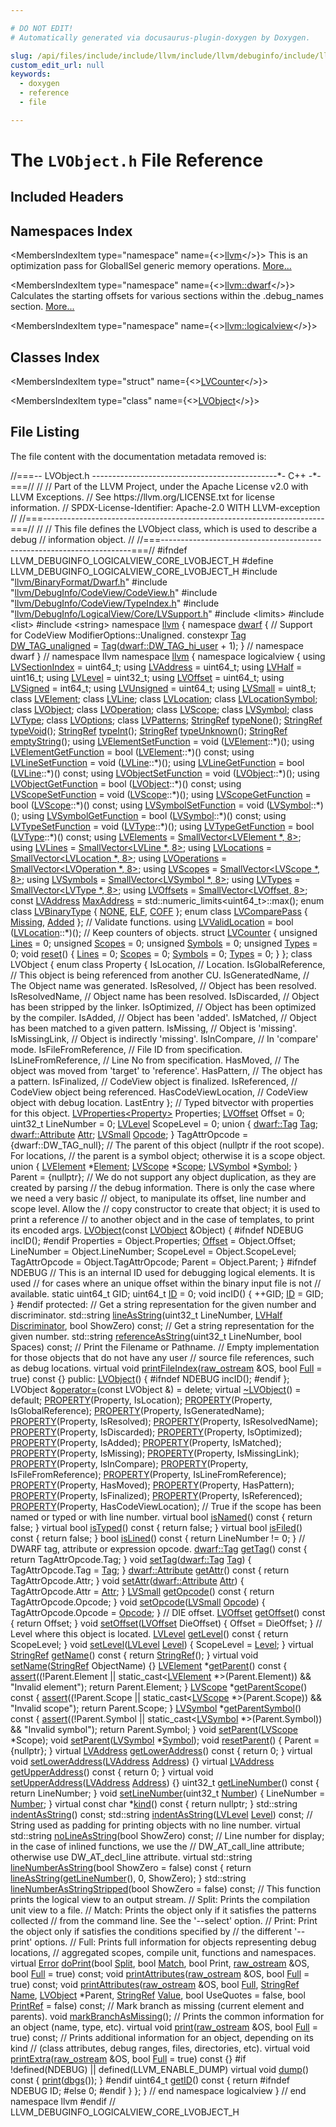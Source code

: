 ```yaml
---

# DO NOT EDIT!
# Automatically generated via docusaurus-plugin-doxygen by Doxygen.

slug: /api/files/include/include/llvm/include/llvm/debuginfo/include/llvm/debuginfo/logicalview/include/llvm/debuginfo/logicalview/core/lvobject-h
custom_edit_url: null
keywords:
  - doxygen
  - reference
  - file

---
```





# The `LVObject.h` File Reference

<DoxygenPage pluginConfig={pluginConfig}>



## Included Headers

<IncludesList>
<IncludesListItem
  filePath="llvm/BinaryFormat/Dwarf.h"
  permalink="/docs/api/files/include/include/llvm/include/llvm/binaryformat/dwarf-h"
  isLocal="true" />
<IncludesListItem
  filePath="llvm/DebugInfo/CodeView/CodeView.h"
  permalink="/docs/api/files/include/include/llvm/include/llvm/debuginfo/include/llvm/debuginfo/codeview/codeview-h"
  isLocal="true" />
<IncludesListItem
  filePath="llvm/DebugInfo/CodeView/TypeIndex.h"
  permalink="/docs/api/files/include/include/llvm/include/llvm/debuginfo/include/llvm/debuginfo/codeview/typeindex-h"
  isLocal="true" />
<IncludesListItem
  filePath="llvm/DebugInfo/LogicalView/Core/LVSupport.h"
  permalink="/docs/api/files/include/include/llvm/include/llvm/debuginfo/include/llvm/debuginfo/logicalview/include/llvm/debuginfo/logicalview/core/lvsupport-h"
  isLocal="true" />
<IncludesListItem
  filePath="limits"
  permalink=""
  isLocal="false" />
<IncludesListItem
  filePath="list"
  permalink=""
  isLocal="false" />
<IncludesListItem
  filePath="string"
  permalink=""
  isLocal="false" />
</IncludesList>

## Namespaces Index

<MembersIndex>

<MembersIndexItem
  type="namespace"
  name={<><a href="/docs/api/namespaces/llvm">llvm</a></>}>
This is an optimization pass for GlobalISel generic memory operations. <a href="/docs/api/namespaces/llvm/#details">More...</a>
</MembersIndexItem>

<MembersIndexItem
  type="namespace"
  name={<><a href="/docs/api/namespaces/llvm/dwarf">llvm::dwarf</a></>}>
Calculates the starting offsets for various sections within the .debug&#95;names section. <a href="/docs/api/namespaces/llvm/dwarf/#details">More...</a>
</MembersIndexItem>

<MembersIndexItem
  type="namespace"
  name={<><a href="/docs/api/namespaces/llvm/logicalview">llvm::logicalview</a></>}>
</MembersIndexItem>

</MembersIndex>

## Classes Index

<MembersIndex>

<MembersIndexItem
  type="struct"
  name={<><a href="/docs/api/structs/llvm/logicalview/lvcounter">LVCounter</a></>}>
</MembersIndexItem>

<MembersIndexItem
  type="class"
  name={<><a href="/docs/api/classes/llvm/logicalview/lvobject">LVObject</a></>}>
</MembersIndexItem>

</MembersIndex>


## File Listing

The file content with the documentation metadata removed is:

<ProgramListing>

<Link id="l00001" /><CodeLine lineNumber="1"><Highlight kind="comment">//===-- LVObject.h ----------------------------------------------&#42;- C++ -&#42;-===//</Highlight><Highlight kind="normal"></Highlight></CodeLine>
<Link id="l00002" /><CodeLine lineNumber="2"><Highlight kind="normal"></Highlight><Highlight kind="comment">//</Highlight><Highlight kind="normal"></Highlight></CodeLine>
<Link id="l00003" /><CodeLine lineNumber="3"><Highlight kind="normal"></Highlight><Highlight kind="comment">// Part of the LLVM Project, under the Apache License v2.0 with LLVM Exceptions.</Highlight><Highlight kind="normal"></Highlight></CodeLine>
<Link id="l00004" /><CodeLine lineNumber="4"><Highlight kind="normal"></Highlight><Highlight kind="comment">// See https://llvm.org/LICENSE.txt for license information.</Highlight><Highlight kind="normal"></Highlight></CodeLine>
<Link id="l00005" /><CodeLine lineNumber="5"><Highlight kind="normal"></Highlight><Highlight kind="comment">// SPDX-License-Identifier: Apache-2.0 WITH LLVM-exception</Highlight><Highlight kind="normal"></Highlight></CodeLine>
<Link id="l00006" /><CodeLine lineNumber="6"><Highlight kind="normal"></Highlight><Highlight kind="comment">//</Highlight><Highlight kind="normal"></Highlight></CodeLine>
<Link id="l00007" /><CodeLine lineNumber="7"><Highlight kind="normal"></Highlight><Highlight kind="comment">//===----------------------------------------------------------------------===//</Highlight><Highlight kind="normal"></Highlight></CodeLine>
<Link id="l00008" /><CodeLine lineNumber="8"><Highlight kind="normal"></Highlight><Highlight kind="comment">//</Highlight><Highlight kind="normal"></Highlight></CodeLine>
<Link id="l00009" /><CodeLine lineNumber="9"><Highlight kind="normal"></Highlight><Highlight kind="comment">// This file defines the LVObject class, which is used to describe a debug</Highlight><Highlight kind="normal"></Highlight></CodeLine>
<Link id="l00010" /><CodeLine lineNumber="10"><Highlight kind="normal"></Highlight><Highlight kind="comment">// information object.</Highlight><Highlight kind="normal"></Highlight></CodeLine>
<Link id="l00011" /><CodeLine lineNumber="11"><Highlight kind="normal"></Highlight><Highlight kind="comment">//</Highlight><Highlight kind="normal"></Highlight></CodeLine>
<Link id="l00012" /><CodeLine lineNumber="12"><Highlight kind="normal"></Highlight><Highlight kind="comment">//===----------------------------------------------------------------------===//</Highlight><Highlight kind="normal"></Highlight></CodeLine>
<Link id="l00013" /><CodeLine lineNumber="13"><Highlight kind="normal"></Highlight></CodeLine>
<Link id="l00014" /><CodeLine lineNumber="14"><Highlight kind="normal"></Highlight><Highlight kind="preprocessor">#ifndef LLVM&#95;DEBUGINFO&#95;LOGICALVIEW&#95;CORE&#95;LVOBJECT&#95;H</Highlight><Highlight kind="normal"></Highlight></CodeLine>
<Link id="l00015" /><CodeLine lineNumber="15"><Highlight kind="normal"></Highlight><Highlight kind="preprocessor">#define LLVM&#95;DEBUGINFO&#95;LOGICALVIEW&#95;CORE&#95;LVOBJECT&#95;H</Highlight><Highlight kind="normal"></Highlight></CodeLine>
<Link id="l00016" /><CodeLine lineNumber="16"><Highlight kind="normal"></Highlight></CodeLine>
<Link id="l00017" /><CodeLine lineNumber="17"><Highlight kind="normal"></Highlight><Highlight kind="preprocessor">#include &quot;<a href="/docs/api/files/include/include/llvm/include/llvm/binaryformat/dwarf-h">llvm/BinaryFormat/Dwarf.h</a>&quot;</Highlight><Highlight kind="normal"></Highlight></CodeLine>
<Link id="l00018" /><CodeLine lineNumber="18"><Highlight kind="normal"></Highlight><Highlight kind="preprocessor">#include &quot;<a href="/docs/api/files/include/include/llvm/include/llvm/debuginfo/include/llvm/debuginfo/codeview/codeview-h">llvm/DebugInfo/CodeView/CodeView.h</a>&quot;</Highlight><Highlight kind="normal"></Highlight></CodeLine>
<Link id="l00019" /><CodeLine lineNumber="19"><Highlight kind="normal"></Highlight><Highlight kind="preprocessor">#include &quot;<a href="/docs/api/files/include/include/llvm/include/llvm/debuginfo/include/llvm/debuginfo/codeview/typeindex-h">llvm/DebugInfo/CodeView/TypeIndex.h</a>&quot;</Highlight><Highlight kind="normal"></Highlight></CodeLine>
<Link id="l00020" /><CodeLine lineNumber="20"><Highlight kind="normal"></Highlight><Highlight kind="preprocessor">#include &quot;<a href="/docs/api/files/include/include/llvm/include/llvm/debuginfo/include/llvm/debuginfo/logicalview/include/llvm/debuginfo/logicalview/core/lvsupport-h">llvm/DebugInfo/LogicalView/Core/LVSupport.h</a>&quot;</Highlight><Highlight kind="normal"></Highlight></CodeLine>
<Link id="l00021" /><CodeLine lineNumber="21"><Highlight kind="normal"></Highlight><Highlight kind="preprocessor">#include &lt;limits&gt;</Highlight><Highlight kind="normal"></Highlight></CodeLine>
<Link id="l00022" /><CodeLine lineNumber="22"><Highlight kind="normal"></Highlight><Highlight kind="preprocessor">#include &lt;list&gt;</Highlight><Highlight kind="normal"></Highlight></CodeLine>
<Link id="l00023" /><CodeLine lineNumber="23"><Highlight kind="normal"></Highlight><Highlight kind="preprocessor">#include &lt;string&gt;</Highlight><Highlight kind="normal"></Highlight></CodeLine>
<Link id="l00024" /><CodeLine lineNumber="24"><Highlight kind="normal"></Highlight></CodeLine>
<Link id="l00025" /><CodeLine lineNumber="25"><Highlight kind="normal"></Highlight><Highlight kind="keyword">namespace </Highlight><Highlight kind="normal"><a href="/docs/api/namespaces/llvm">llvm</a> &#123;</Highlight></CodeLine>
<Link id="l00026" /><CodeLine lineNumber="26"><Highlight kind="normal"></Highlight><Highlight kind="keyword">namespace </Highlight><Highlight kind="normal"><a href="/docs/api/namespaces/llvm/dwarf">dwarf</a> &#123;</Highlight></CodeLine>
<Link id="l00027" /><CodeLine lineNumber="27"><Highlight kind="normal"></Highlight><Highlight kind="comment">// Support for CodeView ModifierOptions::Unaligned.</Highlight><Highlight kind="normal"></Highlight></CodeLine>
<Link id="l00028" /><CodeLine lineNumber="28" lineLink="/docs/api/namespaces/llvm/dwarf/#ace1aa05c7223128f172b16dd05dafa07"><Highlight kind="normal"></Highlight><Highlight kind="keyword">constexpr</Highlight><Highlight kind="normal"> <a href="/docs/api/namespaces/llvm/dwarf/#ac94a19fc8c57bf0350fc4e9f45897828">Tag</a> <a href="/docs/api/namespaces/llvm/dwarf/#ace1aa05c7223128f172b16dd05dafa07">DW&#95;TAG&#95;unaligned</a> = <a href="/docs/api/namespaces/llvm/dwarf/#ac94a19fc8c57bf0350fc4e9f45897828">Tag</a>(<a href="/docs/api/namespaces/llvm/dwarf/#ac94a19fc8c57bf0350fc4e9f45897828a2323a33ab2a49ae529d0f00ab1084893">dwarf::DW&#95;TAG&#95;hi&#95;user</a> + 1);</Highlight></CodeLine>
<Link id="l00029" /><CodeLine lineNumber="29"><Highlight kind="normal">&#125; </Highlight><Highlight kind="comment">// namespace dwarf</Highlight><Highlight kind="normal"></Highlight></CodeLine>
<Link id="l00030" /><CodeLine lineNumber="30"><Highlight kind="normal">&#125; </Highlight><Highlight kind="comment">// namespace llvm</Highlight><Highlight kind="normal"></Highlight></CodeLine>
<Link id="l00031" /><CodeLine lineNumber="31"><Highlight kind="normal"></Highlight></CodeLine>
<Link id="l00032" /><CodeLine lineNumber="32"><Highlight kind="normal"></Highlight><Highlight kind="keyword">namespace </Highlight><Highlight kind="normal"><a href="/docs/api/namespaces/llvm">llvm</a> &#123;</Highlight></CodeLine>
<Link id="l00033" /><CodeLine lineNumber="33"><Highlight kind="normal"></Highlight><Highlight kind="keyword">namespace </Highlight><Highlight kind="normal">logicalview &#123;</Highlight></CodeLine>
<Link id="l00034" /><CodeLine lineNumber="34"><Highlight kind="normal"></Highlight></CodeLine>
<Link id="l00035" /><CodeLine lineNumber="35" lineLink="/docs/api/namespaces/llvm/logicalview/#abe7d68250d295e9000cdcb3eef735051"><Highlight kind="normal"></Highlight><Highlight kind="keyword">using </Highlight><Highlight kind="normal"><a href="/docs/api/namespaces/llvm/logicalview/#abe7d68250d295e9000cdcb3eef735051">LVSectionIndex</a> = uint64&#95;t;</Highlight></CodeLine>
<Link id="l00036" /><CodeLine lineNumber="36" lineLink="/docs/api/namespaces/llvm/logicalview/#ad3a6cc0dd7aa2e5bf8b5d0ee648e6850"><Highlight kind="normal"></Highlight><Highlight kind="keyword">using </Highlight><Highlight kind="normal"><a href="/docs/api/namespaces/llvm/logicalview/#ad3a6cc0dd7aa2e5bf8b5d0ee648e6850">LVAddress</a> = uint64&#95;t;</Highlight></CodeLine>
<Link id="l00037" /><CodeLine lineNumber="37" lineLink="/docs/api/namespaces/llvm/logicalview/#adca89b91edd56113e539a1b1c5a4c26f"><Highlight kind="normal"></Highlight><Highlight kind="keyword">using </Highlight><Highlight kind="normal"><a href="/docs/api/namespaces/llvm/logicalview/#adca89b91edd56113e539a1b1c5a4c26f">LVHalf</a> = uint16&#95;t;</Highlight></CodeLine>
<Link id="l00038" /><CodeLine lineNumber="38" lineLink="/docs/api/namespaces/llvm/logicalview/#a4eaccc9c89c59a59cbfab176861e1581"><Highlight kind="normal"></Highlight><Highlight kind="keyword">using </Highlight><Highlight kind="normal"><a href="/docs/api/namespaces/llvm/logicalview/#a4eaccc9c89c59a59cbfab176861e1581">LVLevel</a> = uint32&#95;t;</Highlight></CodeLine>
<Link id="l00039" /><CodeLine lineNumber="39" lineLink="/docs/api/namespaces/llvm/logicalview/#a1ca9dca8309d4665c7172a966c3223c3"><Highlight kind="normal"></Highlight><Highlight kind="keyword">using </Highlight><Highlight kind="normal"><a href="/docs/api/namespaces/llvm/logicalview/#a1ca9dca8309d4665c7172a966c3223c3">LVOffset</a> = uint64&#95;t;</Highlight></CodeLine>
<Link id="l00040" /><CodeLine lineNumber="40" lineLink="/docs/api/namespaces/llvm/logicalview/#a596f7ed96b1ad3abaa2644390f56821d"><Highlight kind="normal"></Highlight><Highlight kind="keyword">using </Highlight><Highlight kind="normal"><a href="/docs/api/namespaces/llvm/logicalview/#a596f7ed96b1ad3abaa2644390f56821d">LVSigned</a> = int64&#95;t;</Highlight></CodeLine>
<Link id="l00041" /><CodeLine lineNumber="41" lineLink="/docs/api/namespaces/llvm/logicalview/#a45b19aeb7105fd9f5f768b5e6787c837"><Highlight kind="normal"></Highlight><Highlight kind="keyword">using </Highlight><Highlight kind="normal"><a href="/docs/api/namespaces/llvm/logicalview/#a45b19aeb7105fd9f5f768b5e6787c837">LVUnsigned</a> = uint64&#95;t;</Highlight></CodeLine>
<Link id="l00042" /><CodeLine lineNumber="42" lineLink="/docs/api/namespaces/llvm/logicalview/#ab9502425858a198bcbe9227a823f8aea"><Highlight kind="normal"></Highlight><Highlight kind="keyword">using </Highlight><Highlight kind="normal"><a href="/docs/api/namespaces/llvm/logicalview/#ab9502425858a198bcbe9227a823f8aea">LVSmall</a> = uint8&#95;t;</Highlight></CodeLine>
<Link id="l00043" /><CodeLine lineNumber="43"><Highlight kind="normal"></Highlight></CodeLine>
<Link id="l00044" /><CodeLine lineNumber="44"><Highlight kind="normal"></Highlight><Highlight kind="keyword">class </Highlight><Highlight kind="normal"><a href="/docs/api/classes/llvm/logicalview/lvelement">LVElement</a>;</Highlight></CodeLine>
<Link id="l00045" /><CodeLine lineNumber="45"><Highlight kind="normal"></Highlight><Highlight kind="keyword">class </Highlight><Highlight kind="normal"><a href="/docs/api/classes/llvm/logicalview/lvline">LVLine</a>;</Highlight></CodeLine>
<Link id="l00046" /><CodeLine lineNumber="46"><Highlight kind="normal"></Highlight><Highlight kind="keyword">class </Highlight><Highlight kind="normal"><a href="/docs/api/classes/llvm/logicalview/lvlocation">LVLocation</a>;</Highlight></CodeLine>
<Link id="l00047" /><CodeLine lineNumber="47"><Highlight kind="normal"></Highlight><Highlight kind="keyword">class </Highlight><Highlight kind="normal"><a href="/docs/api/classes/llvm/logicalview/lvlocationsymbol">LVLocationSymbol</a>;</Highlight></CodeLine>
<Link id="l00048" /><CodeLine lineNumber="48"><Highlight kind="normal"></Highlight><Highlight kind="keyword">class </Highlight><Highlight kind="normal"><a href="/docs/api/classes/llvm/logicalview/lvobject">LVObject</a>;</Highlight></CodeLine>
<Link id="l00049" /><CodeLine lineNumber="49"><Highlight kind="normal"></Highlight><Highlight kind="keyword">class </Highlight><Highlight kind="normal"><a href="/docs/api/classes/llvm/logicalview/lvoperation">LVOperation</a>;</Highlight></CodeLine>
<Link id="l00050" /><CodeLine lineNumber="50"><Highlight kind="normal"></Highlight><Highlight kind="keyword">class </Highlight><Highlight kind="normal"><a href="/docs/api/classes/llvm/logicalview/lvscope">LVScope</a>;</Highlight></CodeLine>
<Link id="l00051" /><CodeLine lineNumber="51"><Highlight kind="normal"></Highlight><Highlight kind="keyword">class </Highlight><Highlight kind="normal"><a href="/docs/api/classes/llvm/logicalview/lvsymbol">LVSymbol</a>;</Highlight></CodeLine>
<Link id="l00052" /><CodeLine lineNumber="52"><Highlight kind="normal"></Highlight><Highlight kind="keyword">class </Highlight><Highlight kind="normal"><a href="/docs/api/classes/llvm/logicalview/lvtype">LVType</a>;</Highlight></CodeLine>
<Link id="l00053" /><CodeLine lineNumber="53"><Highlight kind="normal"></Highlight></CodeLine>
<Link id="l00054" /><CodeLine lineNumber="54"><Highlight kind="normal"></Highlight><Highlight kind="keyword">class </Highlight><Highlight kind="normal"><a href="/docs/api/classes/llvm/logicalview/lvoptions">LVOptions</a>;</Highlight></CodeLine>
<Link id="l00055" /><CodeLine lineNumber="55"><Highlight kind="normal"></Highlight><Highlight kind="keyword">class </Highlight><Highlight kind="normal"><a href="/docs/api/classes/llvm/logicalview/lvpatterns">LVPatterns</a>;</Highlight></CodeLine>
<Link id="l00056" /><CodeLine lineNumber="56"><Highlight kind="normal"></Highlight></CodeLine>
<Link id="l00057" /><CodeLine lineNumber="57"><Highlight kind="normal"><a href="/docs/api/classes/llvm/stringref">StringRef</a> <a href="/docs/api/namespaces/llvm/logicalview/#a774c03bd80c2740100178b581c7d7f8f">typeNone</a>();</Highlight></CodeLine>
<Link id="l00058" /><CodeLine lineNumber="58"><Highlight kind="normal"><a href="/docs/api/classes/llvm/stringref">StringRef</a> <a href="/docs/api/namespaces/llvm/logicalview/#ae02e5f410984a4ef397d06c42e44ff7a">typeVoid</a>();</Highlight></CodeLine>
<Link id="l00059" /><CodeLine lineNumber="59"><Highlight kind="normal"><a href="/docs/api/classes/llvm/stringref">StringRef</a> <a href="/docs/api/namespaces/llvm/logicalview/#ad1c531a0699aebb488abde5cbf977c50">typeInt</a>();</Highlight></CodeLine>
<Link id="l00060" /><CodeLine lineNumber="60"><Highlight kind="normal"><a href="/docs/api/classes/llvm/stringref">StringRef</a> <a href="/docs/api/namespaces/llvm/logicalview/#a60922260b893f6f8628b73c88c1fc5c6">typeUnknown</a>();</Highlight></CodeLine>
<Link id="l00061" /><CodeLine lineNumber="61"><Highlight kind="normal"><a href="/docs/api/classes/llvm/stringref">StringRef</a> <a href="/docs/api/namespaces/llvm/logicalview/#a6a2797528e8279aa6a07de8f556466b3">emptyString</a>();</Highlight></CodeLine>
<Link id="l00062" /><CodeLine lineNumber="62"><Highlight kind="normal"></Highlight></CodeLine>
<Link id="l00063" /><CodeLine lineNumber="63" lineLink="/docs/api/namespaces/llvm/logicalview/#adce46b34530b9a40f3b66e19887c733e"><Highlight kind="normal"></Highlight><Highlight kind="keyword">using </Highlight><Highlight kind="normal"><a href="/docs/api/namespaces/llvm/logicalview/#adce46b34530b9a40f3b66e19887c733e">LVElementSetFunction</a> = void (<a href="/docs/api/classes/llvm/logicalview/lvelement">LVElement</a>::&#42;)();</Highlight></CodeLine>
<Link id="l00064" /><CodeLine lineNumber="64" lineLink="/docs/api/namespaces/llvm/logicalview/#ac11e1abbef82e6679563871df590afe0"><Highlight kind="normal"></Highlight><Highlight kind="keyword">using </Highlight><Highlight kind="normal"><a href="/docs/api/namespaces/llvm/logicalview/#ac11e1abbef82e6679563871df590afe0">LVElementGetFunction</a> = bool (<a href="/docs/api/classes/llvm/logicalview/lvelement">LVElement</a>::&#42;)() </Highlight><Highlight kind="keyword">const</Highlight><Highlight kind="normal">;</Highlight></CodeLine>
<Link id="l00065" /><CodeLine lineNumber="65" lineLink="/docs/api/namespaces/llvm/logicalview/#a3aaa6c70b2dc0bba77780d764f784393"><Highlight kind="normal"></Highlight><Highlight kind="keyword">using </Highlight><Highlight kind="normal"><a href="/docs/api/namespaces/llvm/logicalview/#a3aaa6c70b2dc0bba77780d764f784393">LVLineSetFunction</a> = void (<a href="/docs/api/classes/llvm/logicalview/lvline">LVLine</a>::&#42;)();</Highlight></CodeLine>
<Link id="l00066" /><CodeLine lineNumber="66" lineLink="/docs/api/namespaces/llvm/logicalview/#abe3b6c634cdfffdfdfb9cb3adb9b14f6"><Highlight kind="normal"></Highlight><Highlight kind="keyword">using </Highlight><Highlight kind="normal"><a href="/docs/api/namespaces/llvm/logicalview/#abe3b6c634cdfffdfdfb9cb3adb9b14f6">LVLineGetFunction</a> = bool (<a href="/docs/api/classes/llvm/logicalview/lvline">LVLine</a>::&#42;)() </Highlight><Highlight kind="keyword">const</Highlight><Highlight kind="normal">;</Highlight></CodeLine>
<Link id="l00067" /><CodeLine lineNumber="67" lineLink="/docs/api/namespaces/llvm/logicalview/#af87530210e7ef7c9d941069d2e8cf413"><Highlight kind="normal"></Highlight><Highlight kind="keyword">using </Highlight><Highlight kind="normal"><a href="/docs/api/namespaces/llvm/logicalview/#af87530210e7ef7c9d941069d2e8cf413">LVObjectSetFunction</a> = void (<a href="/docs/api/classes/llvm/logicalview/lvobject">LVObject</a>::&#42;)();</Highlight></CodeLine>
<Link id="l00068" /><CodeLine lineNumber="68" lineLink="/docs/api/namespaces/llvm/logicalview/#adbf9f5b43ed1e0e3ec07395a4b053405"><Highlight kind="normal"></Highlight><Highlight kind="keyword">using </Highlight><Highlight kind="normal"><a href="/docs/api/namespaces/llvm/logicalview/#adbf9f5b43ed1e0e3ec07395a4b053405">LVObjectGetFunction</a> = bool (<a href="/docs/api/classes/llvm/logicalview/lvobject">LVObject</a>::&#42;)() </Highlight><Highlight kind="keyword">const</Highlight><Highlight kind="normal">;</Highlight></CodeLine>
<Link id="l00069" /><CodeLine lineNumber="69" lineLink="/docs/api/namespaces/llvm/logicalview/#a6e8d55150946aa5b3000a0f1144dd849"><Highlight kind="normal"></Highlight><Highlight kind="keyword">using </Highlight><Highlight kind="normal"><a href="/docs/api/namespaces/llvm/logicalview/#a6e8d55150946aa5b3000a0f1144dd849">LVScopeSetFunction</a> = void (<a href="/docs/api/classes/llvm/logicalview/lvscope">LVScope</a>::&#42;)();</Highlight></CodeLine>
<Link id="l00070" /><CodeLine lineNumber="70" lineLink="/docs/api/namespaces/llvm/logicalview/#a40ff0cebedd5d401d49c1e3845b0d521"><Highlight kind="normal"></Highlight><Highlight kind="keyword">using </Highlight><Highlight kind="normal"><a href="/docs/api/namespaces/llvm/logicalview/#a40ff0cebedd5d401d49c1e3845b0d521">LVScopeGetFunction</a> = bool (<a href="/docs/api/classes/llvm/logicalview/lvscope">LVScope</a>::&#42;)() </Highlight><Highlight kind="keyword">const</Highlight><Highlight kind="normal">;</Highlight></CodeLine>
<Link id="l00071" /><CodeLine lineNumber="71" lineLink="/docs/api/namespaces/llvm/logicalview/#ac7c39dc9548cdbf40c098f68b056d222"><Highlight kind="normal"></Highlight><Highlight kind="keyword">using </Highlight><Highlight kind="normal"><a href="/docs/api/namespaces/llvm/logicalview/#ac7c39dc9548cdbf40c098f68b056d222">LVSymbolSetFunction</a> = void (<a href="/docs/api/classes/llvm/logicalview/lvsymbol">LVSymbol</a>::&#42;)();</Highlight></CodeLine>
<Link id="l00072" /><CodeLine lineNumber="72" lineLink="/docs/api/namespaces/llvm/logicalview/#a03c7f0f59d364f3c7fb2e9b1c047ed3a"><Highlight kind="normal"></Highlight><Highlight kind="keyword">using </Highlight><Highlight kind="normal"><a href="/docs/api/namespaces/llvm/logicalview/#a03c7f0f59d364f3c7fb2e9b1c047ed3a">LVSymbolGetFunction</a> = bool (<a href="/docs/api/classes/llvm/logicalview/lvsymbol">LVSymbol</a>::&#42;)() </Highlight><Highlight kind="keyword">const</Highlight><Highlight kind="normal">;</Highlight></CodeLine>
<Link id="l00073" /><CodeLine lineNumber="73" lineLink="/docs/api/namespaces/llvm/logicalview/#ae206aa5aa3609b4f14be443e752c7bcb"><Highlight kind="normal"></Highlight><Highlight kind="keyword">using </Highlight><Highlight kind="normal"><a href="/docs/api/namespaces/llvm/logicalview/#ae206aa5aa3609b4f14be443e752c7bcb">LVTypeSetFunction</a> = void (<a href="/docs/api/classes/llvm/logicalview/lvtype">LVType</a>::&#42;)();</Highlight></CodeLine>
<Link id="l00074" /><CodeLine lineNumber="74" lineLink="/docs/api/namespaces/llvm/logicalview/#a20ec10c1bbdb9116697b1eccfb845b84"><Highlight kind="normal"></Highlight><Highlight kind="keyword">using </Highlight><Highlight kind="normal"><a href="/docs/api/namespaces/llvm/logicalview/#a20ec10c1bbdb9116697b1eccfb845b84">LVTypeGetFunction</a> = bool (<a href="/docs/api/classes/llvm/logicalview/lvtype">LVType</a>::&#42;)() </Highlight><Highlight kind="keyword">const</Highlight><Highlight kind="normal">;</Highlight></CodeLine>
<Link id="l00075" /><CodeLine lineNumber="75"><Highlight kind="normal"></Highlight></CodeLine>
<Link id="l00076" /><CodeLine lineNumber="76" lineLink="/docs/api/namespaces/llvm/logicalview/#a2f4965c766bbacbd3c0c83e03ae07511"><Highlight kind="normal"></Highlight><Highlight kind="keyword">using </Highlight><Highlight kind="normal"><a href="/docs/api/namespaces/llvm/logicalview/#a2f4965c766bbacbd3c0c83e03ae07511">LVElements</a> = <a href="/docs/api/classes/llvm/smallvector">SmallVector&lt;LVElement &#42;, 8&gt;</a>;</Highlight></CodeLine>
<Link id="l00077" /><CodeLine lineNumber="77" lineLink="/docs/api/namespaces/llvm/logicalview/#ad04c501dd7f0cb888ae3e44b71be05e0"><Highlight kind="normal"></Highlight><Highlight kind="keyword">using </Highlight><Highlight kind="normal"><a href="/docs/api/namespaces/llvm/logicalview/#ad04c501dd7f0cb888ae3e44b71be05e0">LVLines</a> = <a href="/docs/api/classes/llvm/smallvector">SmallVector&lt;LVLine &#42;, 8&gt;</a>;</Highlight></CodeLine>
<Link id="l00078" /><CodeLine lineNumber="78" lineLink="/docs/api/namespaces/llvm/logicalview/#af8f066d08c938c18f808aa46ea1c68fc"><Highlight kind="normal"></Highlight><Highlight kind="keyword">using </Highlight><Highlight kind="normal"><a href="/docs/api/namespaces/llvm/logicalview/#af8f066d08c938c18f808aa46ea1c68fc">LVLocations</a> = <a href="/docs/api/classes/llvm/smallvector">SmallVector&lt;LVLocation &#42;, 8&gt;</a>;</Highlight></CodeLine>
<Link id="l00079" /><CodeLine lineNumber="79" lineLink="/docs/api/namespaces/llvm/logicalview/#a00bb3628e8528a7e97e687428d5b019d"><Highlight kind="normal"></Highlight><Highlight kind="keyword">using </Highlight><Highlight kind="normal"><a href="/docs/api/namespaces/llvm/logicalview/#a00bb3628e8528a7e97e687428d5b019d">LVOperations</a> = <a href="/docs/api/classes/llvm/smallvector">SmallVector&lt;LVOperation &#42;, 8&gt;</a>;</Highlight></CodeLine>
<Link id="l00080" /><CodeLine lineNumber="80" lineLink="/docs/api/namespaces/llvm/logicalview/#a5d77e75079f8249cc3e8681e6b2d8a18"><Highlight kind="normal"></Highlight><Highlight kind="keyword">using </Highlight><Highlight kind="normal"><a href="/docs/api/namespaces/llvm/logicalview/#a5d77e75079f8249cc3e8681e6b2d8a18">LVScopes</a> = <a href="/docs/api/classes/llvm/smallvector">SmallVector&lt;LVScope &#42;, 8&gt;</a>;</Highlight></CodeLine>
<Link id="l00081" /><CodeLine lineNumber="81" lineLink="/docs/api/namespaces/llvm/logicalview/#a86d76ed6f92c1d16716bd39fadc6de5d"><Highlight kind="normal"></Highlight><Highlight kind="keyword">using </Highlight><Highlight kind="normal"><a href="/docs/api/namespaces/llvm/logicalview/#a86d76ed6f92c1d16716bd39fadc6de5d">LVSymbols</a> = <a href="/docs/api/classes/llvm/smallvector">SmallVector&lt;LVSymbol &#42;, 8&gt;</a>;</Highlight></CodeLine>
<Link id="l00082" /><CodeLine lineNumber="82" lineLink="/docs/api/namespaces/llvm/logicalview/#aef1328881e2236584b34de4050631e4b"><Highlight kind="normal"></Highlight><Highlight kind="keyword">using </Highlight><Highlight kind="normal"><a href="/docs/api/namespaces/llvm/logicalview/#aef1328881e2236584b34de4050631e4b">LVTypes</a> = <a href="/docs/api/classes/llvm/smallvector">SmallVector&lt;LVType &#42;, 8&gt;</a>;</Highlight></CodeLine>
<Link id="l00083" /><CodeLine lineNumber="83"><Highlight kind="normal"></Highlight></CodeLine>
<Link id="l00084" /><CodeLine lineNumber="84" lineLink="/docs/api/namespaces/llvm/logicalview/#a157f130dd89bf05247fbcfdca7fdde95"><Highlight kind="normal"></Highlight><Highlight kind="keyword">using </Highlight><Highlight kind="normal"><a href="/docs/api/namespaces/llvm/logicalview/#a157f130dd89bf05247fbcfdca7fdde95">LVOffsets</a> = <a href="/docs/api/classes/llvm/smallvector">SmallVector&lt;LVOffset, 8&gt;</a>;</Highlight></CodeLine>
<Link id="l00085" /><CodeLine lineNumber="85"><Highlight kind="normal"></Highlight></CodeLine>
<Link id="l00086" /><CodeLine lineNumber="86" lineLink="/docs/api/namespaces/llvm/logicalview/#a7b72f33e5f66dd6893ff140a25a9b085"><Highlight kind="normal"></Highlight><Highlight kind="keyword">const</Highlight><Highlight kind="normal"> <a href="/docs/api/namespaces/llvm/logicalview/#ad3a6cc0dd7aa2e5bf8b5d0ee648e6850">LVAddress</a> <a href="/docs/api/namespaces/llvm/logicalview/#a7b72f33e5f66dd6893ff140a25a9b085">MaxAddress</a> = std::numeric&#95;limits&lt;uint64&#95;t&gt;::max();</Highlight></CodeLine>
<Link id="l00087" /><CodeLine lineNumber="87"><Highlight kind="normal"></Highlight></CodeLine>
<Link id="l00088" /><CodeLine lineNumber="88" lineLink="/docs/api/namespaces/llvm/logicalview/#a68bf3a0b21ddaa5e5dd4700790af833ca4fa2ac5353638195d4ce3bc48a5a9db7"><Highlight kind="normal"></Highlight><Highlight kind="keyword">enum class</Highlight><Highlight kind="normal"> <a href="/docs/api/namespaces/llvm/logicalview/#a68bf3a0b21ddaa5e5dd4700790af833c">LVBinaryType</a> &#123; <a href="/docs/api/namespaces/llvm/logicalview/#a68bf3a0b21ddaa5e5dd4700790af833cab50339a10e1de285ac99d4c3990b8693">NONE</a>, <a href="/docs/api/namespaces/llvm/logicalview/#a68bf3a0b21ddaa5e5dd4700790af833cab61b2d6c6fa62903b882aaa53452c111">ELF</a>, <a href="/docs/api/namespaces/llvm/logicalview/#a68bf3a0b21ddaa5e5dd4700790af833ca4fa2ac5353638195d4ce3bc48a5a9db7">COFF</a> &#125;;</Highlight></CodeLine>
<Link id="l00089" /><CodeLine lineNumber="89" lineLink="/docs/api/namespaces/llvm/logicalview/#a2f63e339cd88f5a8e97a8150ea9129d2af29ddbfb905eb2593fdcdfb243f9af85"><Highlight kind="normal"></Highlight><Highlight kind="keyword">enum class</Highlight><Highlight kind="normal"> <a href="/docs/api/namespaces/llvm/logicalview/#a2f63e339cd88f5a8e97a8150ea9129d2">LVComparePass</a> &#123; <a href="/docs/api/namespaces/llvm/logicalview/#a2f63e339cd88f5a8e97a8150ea9129d2a2aee0be2678ee90fd327cc186826438e">Missing</a>, <a href="/docs/api/namespaces/llvm/logicalview/#a2f63e339cd88f5a8e97a8150ea9129d2af29ddbfb905eb2593fdcdfb243f9af85">Added</a> &#125;;</Highlight></CodeLine>
<Link id="l00090" /><CodeLine lineNumber="90"><Highlight kind="normal"></Highlight></CodeLine>
<Link id="l00091" /><CodeLine lineNumber="91"><Highlight kind="normal"></Highlight><Highlight kind="comment">// Validate functions.</Highlight><Highlight kind="normal"></Highlight></CodeLine>
<Link id="l00092" /><CodeLine lineNumber="92" lineLink="/docs/api/namespaces/llvm/logicalview/#a6069d8d29a979d4c23d812696cba3284"><Highlight kind="normal"></Highlight><Highlight kind="keyword">using </Highlight><Highlight kind="normal"><a href="/docs/api/namespaces/llvm/logicalview/#a6069d8d29a979d4c23d812696cba3284">LVValidLocation</a> = bool (<a href="/docs/api/classes/llvm/logicalview/lvlocation">LVLocation</a>::&#42;)();</Highlight></CodeLine>
<Link id="l00093" /><CodeLine lineNumber="93"><Highlight kind="normal"></Highlight></CodeLine>
<Link id="l00094" /><CodeLine lineNumber="94"><Highlight kind="normal"></Highlight><Highlight kind="comment">// Keep counters of objects.</Highlight><Highlight kind="normal"></Highlight></CodeLine>
<Link id="l00095" /><CodeLine lineNumber="95" lineLink="/docs/api/structs/llvm/logicalview/lvcounter"><Highlight kind="normal"></Highlight><Highlight kind="keyword">struct </Highlight><Highlight kind="normal"><a href="/docs/api/structs/llvm/logicalview/lvcounter">LVCounter</a> &#123;</Highlight></CodeLine>
<Link id="l00096" /><CodeLine lineNumber="96" lineLink="/docs/api/structs/llvm/logicalview/lvcounter/#a2d72516fd77cd57769f00e52fe2f8f61"><Highlight kind="normal">  </Highlight><Highlight kind="keywordtype">unsigned</Highlight><Highlight kind="normal"> <a href="/docs/api/structs/llvm/logicalview/lvcounter/#a2d72516fd77cd57769f00e52fe2f8f61">Lines</a> = 0;</Highlight></CodeLine>
<Link id="l00097" /><CodeLine lineNumber="97" lineLink="/docs/api/structs/llvm/logicalview/lvcounter/#a13bf1b516e224877c1e2a567b2702f03"><Highlight kind="normal">  </Highlight><Highlight kind="keywordtype">unsigned</Highlight><Highlight kind="normal"> <a href="/docs/api/structs/llvm/logicalview/lvcounter/#a13bf1b516e224877c1e2a567b2702f03">Scopes</a> = 0;</Highlight></CodeLine>
<Link id="l00098" /><CodeLine lineNumber="98" lineLink="/docs/api/structs/llvm/logicalview/lvcounter/#a764ea0bc70075e15037a5d46f9b693f0"><Highlight kind="normal">  </Highlight><Highlight kind="keywordtype">unsigned</Highlight><Highlight kind="normal"> <a href="/docs/api/structs/llvm/logicalview/lvcounter/#a764ea0bc70075e15037a5d46f9b693f0">Symbols</a> = 0;</Highlight></CodeLine>
<Link id="l00099" /><CodeLine lineNumber="99" lineLink="/docs/api/structs/llvm/logicalview/lvcounter/#af4c5336403ded0f824fc73516918c66f"><Highlight kind="normal">  </Highlight><Highlight kind="keywordtype">unsigned</Highlight><Highlight kind="normal"> <a href="/docs/api/structs/llvm/logicalview/lvcounter/#af4c5336403ded0f824fc73516918c66f">Types</a> = 0;</Highlight></CodeLine>
<Link id="l00100" /><CodeLine lineNumber="100" lineLink="/docs/api/structs/llvm/logicalview/lvcounter/#a542f3b9f65a0566d8fd1f6e3c401b8e4"><Highlight kind="normal">  </Highlight><Highlight kind="keywordtype">void</Highlight><Highlight kind="normal"> <a href="/docs/api/structs/llvm/logicalview/lvcounter/#a542f3b9f65a0566d8fd1f6e3c401b8e4">reset</a>() &#123;</Highlight></CodeLine>
<Link id="l00101" /><CodeLine lineNumber="101"><Highlight kind="normal">    <a href="/docs/api/structs/llvm/logicalview/lvcounter/#a2d72516fd77cd57769f00e52fe2f8f61">Lines</a> = 0;</Highlight></CodeLine>
<Link id="l00102" /><CodeLine lineNumber="102"><Highlight kind="normal">    <a href="/docs/api/structs/llvm/logicalview/lvcounter/#a13bf1b516e224877c1e2a567b2702f03">Scopes</a> = 0;</Highlight></CodeLine>
<Link id="l00103" /><CodeLine lineNumber="103"><Highlight kind="normal">    <a href="/docs/api/structs/llvm/logicalview/lvcounter/#a764ea0bc70075e15037a5d46f9b693f0">Symbols</a> = 0;</Highlight></CodeLine>
<Link id="l00104" /><CodeLine lineNumber="104"><Highlight kind="normal">    <a href="/docs/api/structs/llvm/logicalview/lvcounter/#af4c5336403ded0f824fc73516918c66f">Types</a> = 0;</Highlight></CodeLine>
<Link id="l00105" /><CodeLine lineNumber="105"><Highlight kind="normal">  &#125;</Highlight></CodeLine>
<Link id="l00106" /><CodeLine lineNumber="106"><Highlight kind="normal">&#125;;</Highlight></CodeLine>
<Link id="l00107" /><CodeLine lineNumber="107"><Highlight kind="normal"></Highlight></CodeLine>
<Link id="l00108" /><CodeLine lineNumber="108" lineLink="/docs/api/classes/llvm/logicalview/lvobject"><Highlight kind="normal"></Highlight><Highlight kind="keyword">class </Highlight><Highlight kind="normal">LVObject &#123;</Highlight></CodeLine>
<Link id="l00109" /><CodeLine lineNumber="109"><Highlight kind="normal">  </Highlight><Highlight kind="keyword">enum class</Highlight><Highlight kind="normal"> Property &#123;</Highlight></CodeLine>
<Link id="l00110" /><CodeLine lineNumber="110"><Highlight kind="normal">    IsLocation,          </Highlight><Highlight kind="comment">// Location.</Highlight><Highlight kind="normal"></Highlight></CodeLine>
<Link id="l00111" /><CodeLine lineNumber="111"><Highlight kind="normal">    IsGlobalReference,   </Highlight><Highlight kind="comment">// This object is being referenced from another CU.</Highlight><Highlight kind="normal"></Highlight></CodeLine>
<Link id="l00112" /><CodeLine lineNumber="112"><Highlight kind="normal">    IsGeneratedName,     </Highlight><Highlight kind="comment">// The Object name was generated.</Highlight><Highlight kind="normal"></Highlight></CodeLine>
<Link id="l00113" /><CodeLine lineNumber="113"><Highlight kind="normal">    IsResolved,          </Highlight><Highlight kind="comment">// Object has been resolved.</Highlight><Highlight kind="normal"></Highlight></CodeLine>
<Link id="l00114" /><CodeLine lineNumber="114"><Highlight kind="normal">    IsResolvedName,      </Highlight><Highlight kind="comment">// Object name has been resolved.</Highlight><Highlight kind="normal"></Highlight></CodeLine>
<Link id="l00115" /><CodeLine lineNumber="115"><Highlight kind="normal">    IsDiscarded,         </Highlight><Highlight kind="comment">// Object has been stripped by the linker.</Highlight><Highlight kind="normal"></Highlight></CodeLine>
<Link id="l00116" /><CodeLine lineNumber="116"><Highlight kind="normal">    IsOptimized,         </Highlight><Highlight kind="comment">// Object has been optimized by the compiler.</Highlight><Highlight kind="normal"></Highlight></CodeLine>
<Link id="l00117" /><CodeLine lineNumber="117"><Highlight kind="normal">    IsAdded,             </Highlight><Highlight kind="comment">// Object has been &#39;added&#39;.</Highlight><Highlight kind="normal"></Highlight></CodeLine>
<Link id="l00118" /><CodeLine lineNumber="118"><Highlight kind="normal">    IsMatched,           </Highlight><Highlight kind="comment">// Object has been matched to a given pattern.</Highlight><Highlight kind="normal"></Highlight></CodeLine>
<Link id="l00119" /><CodeLine lineNumber="119"><Highlight kind="normal">    IsMissing,           </Highlight><Highlight kind="comment">// Object is &#39;missing&#39;.</Highlight><Highlight kind="normal"></Highlight></CodeLine>
<Link id="l00120" /><CodeLine lineNumber="120"><Highlight kind="normal">    IsMissingLink,       </Highlight><Highlight kind="comment">// Object is indirectly &#39;missing&#39;.</Highlight><Highlight kind="normal"></Highlight></CodeLine>
<Link id="l00121" /><CodeLine lineNumber="121"><Highlight kind="normal">    IsInCompare,         </Highlight><Highlight kind="comment">// In &#39;compare&#39; mode.</Highlight><Highlight kind="normal"></Highlight></CodeLine>
<Link id="l00122" /><CodeLine lineNumber="122"><Highlight kind="normal">    IsFileFromReference, </Highlight><Highlight kind="comment">// File ID from specification.</Highlight><Highlight kind="normal"></Highlight></CodeLine>
<Link id="l00123" /><CodeLine lineNumber="123"><Highlight kind="normal">    IsLineFromReference, </Highlight><Highlight kind="comment">// Line No from specification.</Highlight><Highlight kind="normal"></Highlight></CodeLine>
<Link id="l00124" /><CodeLine lineNumber="124"><Highlight kind="normal">    HasMoved,            </Highlight><Highlight kind="comment">// The object was moved from &#39;target&#39; to &#39;reference&#39;.</Highlight><Highlight kind="normal"></Highlight></CodeLine>
<Link id="l00125" /><CodeLine lineNumber="125"><Highlight kind="normal">    HasPattern,          </Highlight><Highlight kind="comment">// The object has a pattern.</Highlight><Highlight kind="normal"></Highlight></CodeLine>
<Link id="l00126" /><CodeLine lineNumber="126"><Highlight kind="normal">    IsFinalized,         </Highlight><Highlight kind="comment">// CodeView object is finalized.</Highlight><Highlight kind="normal"></Highlight></CodeLine>
<Link id="l00127" /><CodeLine lineNumber="127"><Highlight kind="normal">    IsReferenced,        </Highlight><Highlight kind="comment">// CodeView object being referenced.</Highlight><Highlight kind="normal"></Highlight></CodeLine>
<Link id="l00128" /><CodeLine lineNumber="128"><Highlight kind="normal">    HasCodeViewLocation, </Highlight><Highlight kind="comment">// CodeView object with debug location.</Highlight><Highlight kind="normal"></Highlight></CodeLine>
<Link id="l00129" /><CodeLine lineNumber="129"><Highlight kind="normal">    LastEntry</Highlight></CodeLine>
<Link id="l00130" /><CodeLine lineNumber="130"><Highlight kind="normal">  &#125;;</Highlight></CodeLine>
<Link id="l00131" /><CodeLine lineNumber="131"><Highlight kind="normal">  </Highlight><Highlight kind="comment">// Typed bitvector with properties for this object.</Highlight><Highlight kind="normal"></Highlight></CodeLine>
<Link id="l00132" /><CodeLine lineNumber="132"><Highlight kind="normal">  <a href="/docs/api/classes/llvm/logicalview/lvproperties">LVProperties&lt;Property&gt;</a> Properties;</Highlight></CodeLine>
<Link id="l00133" /><CodeLine lineNumber="133"><Highlight kind="normal"></Highlight></CodeLine>
<Link id="l00134" /><CodeLine lineNumber="134"><Highlight kind="normal">  <a href="/docs/api/namespaces/llvm/logicalview/#a1ca9dca8309d4665c7172a966c3223c3">LVOffset</a> Offset = 0;</Highlight></CodeLine>
<Link id="l00135" /><CodeLine lineNumber="135"><Highlight kind="normal">  uint32&#95;t LineNumber = 0;</Highlight></CodeLine>
<Link id="l00136" /><CodeLine lineNumber="136"><Highlight kind="normal">  <a href="/docs/api/namespaces/llvm/logicalview/#a4eaccc9c89c59a59cbfab176861e1581">LVLevel</a> ScopeLevel = 0;</Highlight></CodeLine>
<Link id="l00137" /><CodeLine lineNumber="137"><Highlight kind="normal">  </Highlight><Highlight kind="keyword">union </Highlight><Highlight kind="normal">&#123;</Highlight></CodeLine>
<Link id="l00138" /><CodeLine lineNumber="138" lineLink="/docs/api/classes/llvm/logicalview/lvobject/#af5138b5c36f9729c61e0dc707d38037d"><Highlight kind="normal">    <a href="/docs/api/namespaces/llvm/dwarf/#ac94a19fc8c57bf0350fc4e9f45897828">dwarf::Tag</a> <a href="/docs/api/classes/llvm/logicalview/lvobject/#af5138b5c36f9729c61e0dc707d38037d">Tag</a>;</Highlight></CodeLine>
<Link id="l00139" /><CodeLine lineNumber="139" lineLink="/docs/api/classes/llvm/logicalview/lvobject/#a40f7f34d550307b9242346f1aff10b54"><Highlight kind="normal">    <a href="/docs/api/namespaces/llvm/dwarf/#a1424c28b6a65587442fbd9d87726c2c7">dwarf::Attribute</a> <a href="/docs/api/classes/llvm/logicalview/lvobject/#a40f7f34d550307b9242346f1aff10b54">Attr</a>;</Highlight></CodeLine>
<Link id="l00140" /><CodeLine lineNumber="140" lineLink="/docs/api/classes/llvm/logicalview/lvobject/#adf9b32f9ca0e78f370caaaef52e86102"><Highlight kind="normal">    <a href="/docs/api/namespaces/llvm/logicalview/#ab9502425858a198bcbe9227a823f8aea">LVSmall</a> <a href="/docs/api/classes/llvm/logicalview/lvobject/#adf9b32f9ca0e78f370caaaef52e86102">Opcode</a>;</Highlight></CodeLine>
<Link id="l00141" /><CodeLine lineNumber="141"><Highlight kind="normal">  &#125; TagAttrOpcode = &#123;dwarf::DW&#95;TAG&#95;null&#125;;</Highlight></CodeLine>
<Link id="l00142" /><CodeLine lineNumber="142"><Highlight kind="normal"></Highlight></CodeLine>
<Link id="l00143" /><CodeLine lineNumber="143"><Highlight kind="normal">  </Highlight><Highlight kind="comment">// The parent of this object (nullptr if the root scope). For locations,</Highlight><Highlight kind="normal"></Highlight></CodeLine>
<Link id="l00144" /><CodeLine lineNumber="144"><Highlight kind="normal">  </Highlight><Highlight kind="comment">// the parent is a symbol object; otherwise it is a scope object.</Highlight><Highlight kind="normal"></Highlight></CodeLine>
<Link id="l00145" /><CodeLine lineNumber="145"><Highlight kind="normal">  </Highlight><Highlight kind="keyword">union </Highlight><Highlight kind="normal">&#123;</Highlight></CodeLine>
<Link id="l00146" /><CodeLine lineNumber="146" lineLink="/docs/api/classes/llvm/logicalview/lvobject/#a0443a6aea3e495934ac8b6da347b18cc"><Highlight kind="normal">    <a href="/docs/api/classes/llvm/logicalview/lvelement">LVElement</a> &#42;<a href="/docs/api/classes/llvm/logicalview/lvobject/#a0443a6aea3e495934ac8b6da347b18cc">Element</a>;</Highlight></CodeLine>
<Link id="l00147" /><CodeLine lineNumber="147" lineLink="/docs/api/classes/llvm/logicalview/lvobject/#af6ec25fbed1ba22e74fe2173798fc6c1"><Highlight kind="normal">    <a href="/docs/api/classes/llvm/logicalview/lvscope">LVScope</a> &#42;<a href="/docs/api/classes/llvm/logicalview/lvobject/#af6ec25fbed1ba22e74fe2173798fc6c1">Scope</a>;</Highlight></CodeLine>
<Link id="l00148" /><CodeLine lineNumber="148" lineLink="/docs/api/classes/llvm/logicalview/lvobject/#aca73388280910037c4d10ff4e6c22756"><Highlight kind="normal">    <a href="/docs/api/classes/llvm/logicalview/lvsymbol">LVSymbol</a> &#42;<a href="/docs/api/classes/llvm/logicalview/lvobject/#aca73388280910037c4d10ff4e6c22756">Symbol</a>;</Highlight></CodeLine>
<Link id="l00149" /><CodeLine lineNumber="149"><Highlight kind="normal">  &#125; Parent = &#123;</Highlight><Highlight kind="keyword">nullptr</Highlight><Highlight kind="normal">&#125;;</Highlight></CodeLine>
<Link id="l00150" /><CodeLine lineNumber="150"><Highlight kind="normal"></Highlight></CodeLine>
<Link id="l00151" /><CodeLine lineNumber="151"><Highlight kind="normal">  </Highlight><Highlight kind="comment">// We do not support any object duplication, as they are created by parsing</Highlight><Highlight kind="normal"></Highlight></CodeLine>
<Link id="l00152" /><CodeLine lineNumber="152"><Highlight kind="normal">  </Highlight><Highlight kind="comment">// the debug information. There is only the case where we need a very basic</Highlight><Highlight kind="normal"></Highlight></CodeLine>
<Link id="l00153" /><CodeLine lineNumber="153"><Highlight kind="normal">  </Highlight><Highlight kind="comment">// object, to manipulate its offset, line number and scope level. Allow the</Highlight><Highlight kind="normal"></Highlight></CodeLine>
<Link id="l00154" /><CodeLine lineNumber="154"><Highlight kind="normal">  </Highlight><Highlight kind="comment">// copy constructor to create that object; it is used to print a reference</Highlight><Highlight kind="normal"></Highlight></CodeLine>
<Link id="l00155" /><CodeLine lineNumber="155"><Highlight kind="normal">  </Highlight><Highlight kind="comment">// to another object and in the case of templates, to print its encoded args.</Highlight><Highlight kind="normal"></Highlight></CodeLine>
<Link id="l00156" /><CodeLine lineNumber="156"><Highlight kind="normal">  <a href="/docs/api/classes/llvm/logicalview/lvobject/#a48533c413a8f60d9fe247983120a760e">LVObject</a>(</Highlight><Highlight kind="keyword">const</Highlight><Highlight kind="normal"> <a href="/docs/api/classes/llvm/logicalview/lvobject/#a48533c413a8f60d9fe247983120a760e">LVObject</a> &amp;Object) &#123;</Highlight></CodeLine>
<Link id="l00157" /><CodeLine lineNumber="157"><Highlight kind="normal"></Highlight><Highlight kind="preprocessor">#ifndef NDEBUG</Highlight><Highlight kind="normal"></Highlight></CodeLine>
<Link id="l00158" /><CodeLine lineNumber="158"><Highlight kind="normal">    incID();</Highlight></CodeLine>
<Link id="l00159" /><CodeLine lineNumber="159"><Highlight kind="normal"></Highlight><Highlight kind="preprocessor">#endif</Highlight><Highlight kind="normal"></Highlight></CodeLine>
<Link id="l00160" /><CodeLine lineNumber="160"><Highlight kind="normal">    Properties = Object.Properties;</Highlight></CodeLine>
<Link id="l00161" /><CodeLine lineNumber="161"><Highlight kind="normal">    <a href="/docs/api/namespaces/llvm/#a05f5b9a11bdcc5feba62899f95dcf878a3134224cba2545bc57954d3b072aebb4">Offset</a> = Object.Offset;</Highlight></CodeLine>
<Link id="l00162" /><CodeLine lineNumber="162"><Highlight kind="normal">    LineNumber = Object.LineNumber;</Highlight></CodeLine>
<Link id="l00163" /><CodeLine lineNumber="163"><Highlight kind="normal">    ScopeLevel = Object.ScopeLevel;</Highlight></CodeLine>
<Link id="l00164" /><CodeLine lineNumber="164"><Highlight kind="normal">    TagAttrOpcode = Object.TagAttrOpcode;</Highlight></CodeLine>
<Link id="l00165" /><CodeLine lineNumber="165"><Highlight kind="normal">    Parent = Object.Parent;</Highlight></CodeLine>
<Link id="l00166" /><CodeLine lineNumber="166"><Highlight kind="normal">  &#125;</Highlight></CodeLine>
<Link id="l00167" /><CodeLine lineNumber="167"><Highlight kind="normal"></Highlight></CodeLine>
<Link id="l00168" /><CodeLine lineNumber="168"><Highlight kind="normal"></Highlight><Highlight kind="preprocessor">#ifndef NDEBUG</Highlight><Highlight kind="normal"></Highlight></CodeLine>
<Link id="l00169" /><CodeLine lineNumber="169"><Highlight kind="normal">  </Highlight><Highlight kind="comment">// This is an internal ID used for debugging logical elements. It is used</Highlight><Highlight kind="normal"></Highlight></CodeLine>
<Link id="l00170" /><CodeLine lineNumber="170"><Highlight kind="normal">  </Highlight><Highlight kind="comment">// for cases where an unique offset within the binary input file is not</Highlight><Highlight kind="normal"></Highlight></CodeLine>
<Link id="l00171" /><CodeLine lineNumber="171"><Highlight kind="normal">  </Highlight><Highlight kind="comment">// available.</Highlight><Highlight kind="normal"></Highlight></CodeLine>
<Link id="l00172" /><CodeLine lineNumber="172"><Highlight kind="normal">  </Highlight><Highlight kind="keyword">static</Highlight><Highlight kind="normal"> uint64&#95;t GID;</Highlight></CodeLine>
<Link id="l00173" /><CodeLine lineNumber="173"><Highlight kind="normal">  uint64&#95;t <a href="/docs/api/namespaces/llvm/logicalview/#a45d9cf6ff4c3deab0bcbe25c75d27826ab718adec73e04ce3ec720dd11a06a308">ID</a> = 0;</Highlight></CodeLine>
<Link id="l00174" /><CodeLine lineNumber="174"><Highlight kind="normal"></Highlight></CodeLine>
<Link id="l00175" /><CodeLine lineNumber="175"><Highlight kind="normal">  </Highlight><Highlight kind="keywordtype">void</Highlight><Highlight kind="normal"> incID() &#123;</Highlight></CodeLine>
<Link id="l00176" /><CodeLine lineNumber="176"><Highlight kind="normal">    ++GID;</Highlight></CodeLine>
<Link id="l00177" /><CodeLine lineNumber="177"><Highlight kind="normal">    <a href="/docs/api/namespaces/llvm/logicalview/#a45d9cf6ff4c3deab0bcbe25c75d27826ab718adec73e04ce3ec720dd11a06a308">ID</a> = GID;</Highlight></CodeLine>
<Link id="l00178" /><CodeLine lineNumber="178"><Highlight kind="normal">  &#125;</Highlight></CodeLine>
<Link id="l00179" /><CodeLine lineNumber="179"><Highlight kind="normal"></Highlight><Highlight kind="preprocessor">#endif</Highlight><Highlight kind="normal"></Highlight></CodeLine>
<Link id="l00180" /><CodeLine lineNumber="180"><Highlight kind="normal"></Highlight></CodeLine>
<Link id="l00181" /><CodeLine lineNumber="181"><Highlight kind="normal"></Highlight><Highlight kind="keyword">protected</Highlight><Highlight kind="normal">:</Highlight></CodeLine>
<Link id="l00182" /><CodeLine lineNumber="182"><Highlight kind="normal">  </Highlight><Highlight kind="comment">// Get a string representation for the given number and discriminator.</Highlight><Highlight kind="normal"></Highlight></CodeLine>
<Link id="l00183" /><CodeLine lineNumber="183"><Highlight kind="normal">  std::string <a href="/docs/api/classes/llvm/logicalview/lvobject/#a37c137ed3c3bebc4ca879a8e4dfd3d7d">lineAsString</a>(uint32&#95;t LineNumber, <a href="/docs/api/namespaces/llvm/logicalview/#adca89b91edd56113e539a1b1c5a4c26f">LVHalf</a> <a href="/docs/api/namespaces/llvm/logicalview/#a9696bc411b0a7022c2cc78bff5173cefa3d07d09db1423c8da8e60b5f36d2d903">Discriminator</a>,</Highlight></CodeLine>
<Link id="l00184" /><CodeLine lineNumber="184"><Highlight kind="normal">                           </Highlight><Highlight kind="keywordtype">bool</Highlight><Highlight kind="normal"> ShowZero) </Highlight><Highlight kind="keyword">const</Highlight><Highlight kind="normal">;</Highlight></CodeLine>
<Link id="l00185" /><CodeLine lineNumber="185"><Highlight kind="normal"></Highlight></CodeLine>
<Link id="l00186" /><CodeLine lineNumber="186"><Highlight kind="normal">  </Highlight><Highlight kind="comment">// Get a string representation for the given number.</Highlight><Highlight kind="normal"></Highlight></CodeLine>
<Link id="l00187" /><CodeLine lineNumber="187"><Highlight kind="normal">  std::string <a href="/docs/api/classes/llvm/logicalview/lvobject/#a0e40564d3a2dc29ca5be453dbe05568c">referenceAsString</a>(uint32&#95;t LineNumber, </Highlight><Highlight kind="keywordtype">bool</Highlight><Highlight kind="normal"> Spaces) </Highlight><Highlight kind="keyword">const</Highlight><Highlight kind="normal">;</Highlight></CodeLine>
<Link id="l00188" /><CodeLine lineNumber="188"><Highlight kind="normal"></Highlight></CodeLine>
<Link id="l00189" /><CodeLine lineNumber="189"><Highlight kind="normal">  </Highlight><Highlight kind="comment">// Print the Filename or Pathname.</Highlight><Highlight kind="normal"></Highlight></CodeLine>
<Link id="l00190" /><CodeLine lineNumber="190"><Highlight kind="normal">  </Highlight><Highlight kind="comment">// Empty implementation for those objects that do not have any user</Highlight><Highlight kind="normal"></Highlight></CodeLine>
<Link id="l00191" /><CodeLine lineNumber="191"><Highlight kind="normal">  </Highlight><Highlight kind="comment">// source file references, such as debug locations.</Highlight><Highlight kind="normal"></Highlight></CodeLine>
<Link id="l00192" /><CodeLine lineNumber="192" lineLink="/docs/api/classes/llvm/logicalview/lvobject/#ab8487118377f4cf31efc67e57e3df85b"><Highlight kind="normal">  </Highlight><Highlight kind="keyword">virtual</Highlight><Highlight kind="normal"> </Highlight><Highlight kind="keywordtype">void</Highlight><Highlight kind="normal"> <a href="/docs/api/classes/llvm/logicalview/lvobject/#ab8487118377f4cf31efc67e57e3df85b">printFileIndex</a>(<a href="/docs/api/classes/llvm/raw-ostream">raw&#95;ostream</a> &amp;OS, </Highlight><Highlight kind="keywordtype">bool</Highlight><Highlight kind="normal"> <a href="/docs/api/namespaces/llvm/#ad5b7ced2aa529c892b2219cd29b08760abbd47109890259c0127154db1af26c75">Full</a> = </Highlight><Highlight kind="keyword">true</Highlight><Highlight kind="normal">)</Highlight><Highlight kind="keyword"> const </Highlight><Highlight kind="normal">&#123;&#125;</Highlight></CodeLine>
<Link id="l00193" /><CodeLine lineNumber="193"><Highlight kind="normal"></Highlight></CodeLine>
<Link id="l00194" /><CodeLine lineNumber="194"><Highlight kind="normal"></Highlight><Highlight kind="keyword">public</Highlight><Highlight kind="normal">:</Highlight></CodeLine>
<Link id="l00195" /><CodeLine lineNumber="195" lineLink="/docs/api/classes/llvm/logicalview/lvobject/#a48533c413a8f60d9fe247983120a760e"><Highlight kind="normal">  <a href="/docs/api/classes/llvm/logicalview/lvobject/#a48533c413a8f60d9fe247983120a760e">LVObject</a>() &#123;</Highlight></CodeLine>
<Link id="l00196" /><CodeLine lineNumber="196"><Highlight kind="normal"></Highlight><Highlight kind="preprocessor">#ifndef NDEBUG</Highlight><Highlight kind="normal"></Highlight></CodeLine>
<Link id="l00197" /><CodeLine lineNumber="197"><Highlight kind="normal">    incID();</Highlight></CodeLine>
<Link id="l00198" /><CodeLine lineNumber="198"><Highlight kind="normal"></Highlight><Highlight kind="preprocessor">#endif</Highlight><Highlight kind="normal"></Highlight></CodeLine>
<Link id="l00199" /><CodeLine lineNumber="199"><Highlight kind="normal">  &#125;;</Highlight></CodeLine>
<Link id="l00200" /><CodeLine lineNumber="200" lineLink="/docs/api/classes/llvm/logicalview/lvobject/#a1b738f94f71cfc6c41cc7b87dcd22081"><Highlight kind="normal">  LVObject &amp;<a href="/docs/api/classes/llvm/logicalview/lvobject/#a1b738f94f71cfc6c41cc7b87dcd22081">operator=</a>(</Highlight><Highlight kind="keyword">const</Highlight><Highlight kind="normal"> LVObject &amp;) = </Highlight><Highlight kind="keyword">delete</Highlight><Highlight kind="normal">;</Highlight></CodeLine>
<Link id="l00201" /><CodeLine lineNumber="201" lineLink="/docs/api/classes/llvm/logicalview/lvobject/#aa3f502cc5b8558123a7998818bb11998"><Highlight kind="normal">  </Highlight><Highlight kind="keyword">virtual</Highlight><Highlight kind="normal"> <a href="/docs/api/classes/llvm/logicalview/lvobject/#aa3f502cc5b8558123a7998818bb11998">~LVObject</a>() = </Highlight><Highlight kind="keywordflow">default</Highlight><Highlight kind="normal">;</Highlight></CodeLine>
<Link id="l00202" /><CodeLine lineNumber="202"><Highlight kind="normal"></Highlight></CodeLine>
<Link id="l00203" /><CodeLine lineNumber="203" lineLink="/docs/api/classes/llvm/logicalview/lvobject/#a9d9986f2cb0ca35a87d7e18bd5f5306d"><Highlight kind="normal">  <a href="/docs/api/classes/llvm/logicalview/lvobject/#a9d9986f2cb0ca35a87d7e18bd5f5306d">PROPERTY</a>(Property, IsLocation);</Highlight></CodeLine>
<Link id="l00204" /><CodeLine lineNumber="204" lineLink="/docs/api/classes/llvm/logicalview/lvobject/#af40f3de30898443d1d4aab71dafec505"><Highlight kind="normal">  <a href="/docs/api/classes/llvm/logicalview/lvobject/#af40f3de30898443d1d4aab71dafec505">PROPERTY</a>(Property, IsGlobalReference);</Highlight></CodeLine>
<Link id="l00205" /><CodeLine lineNumber="205" lineLink="/docs/api/classes/llvm/logicalview/lvobject/#a14d24aaf4aa827d7911ec9b8145c8404"><Highlight kind="normal">  <a href="/docs/api/classes/llvm/logicalview/lvobject/#a14d24aaf4aa827d7911ec9b8145c8404">PROPERTY</a>(Property, IsGeneratedName);</Highlight></CodeLine>
<Link id="l00206" /><CodeLine lineNumber="206" lineLink="/docs/api/classes/llvm/logicalview/lvobject/#ac88e1c2ac2d0f8f896c1f9ee17c9fa26"><Highlight kind="normal">  <a href="/docs/api/classes/llvm/logicalview/lvobject/#ac88e1c2ac2d0f8f896c1f9ee17c9fa26">PROPERTY</a>(Property, IsResolved);</Highlight></CodeLine>
<Link id="l00207" /><CodeLine lineNumber="207" lineLink="/docs/api/classes/llvm/logicalview/lvobject/#a9b8011c9266e71fa34a59e55c0fa976e"><Highlight kind="normal">  <a href="/docs/api/classes/llvm/logicalview/lvobject/#a9b8011c9266e71fa34a59e55c0fa976e">PROPERTY</a>(Property, IsResolvedName);</Highlight></CodeLine>
<Link id="l00208" /><CodeLine lineNumber="208" lineLink="/docs/api/classes/llvm/logicalview/lvobject/#a03526f54dd7c14b29d8da89faf6e2be4"><Highlight kind="normal">  <a href="/docs/api/classes/llvm/logicalview/lvobject/#a03526f54dd7c14b29d8da89faf6e2be4">PROPERTY</a>(Property, IsDiscarded);</Highlight></CodeLine>
<Link id="l00209" /><CodeLine lineNumber="209" lineLink="/docs/api/classes/llvm/logicalview/lvobject/#aeb71b1497af02f24bc328b408090dbbd"><Highlight kind="normal">  <a href="/docs/api/classes/llvm/logicalview/lvobject/#aeb71b1497af02f24bc328b408090dbbd">PROPERTY</a>(Property, IsOptimized);</Highlight></CodeLine>
<Link id="l00210" /><CodeLine lineNumber="210" lineLink="/docs/api/classes/llvm/logicalview/lvobject/#a11d6115decd1a2cb6837dd6b614eb402"><Highlight kind="normal">  <a href="/docs/api/classes/llvm/logicalview/lvobject/#a11d6115decd1a2cb6837dd6b614eb402">PROPERTY</a>(Property, IsAdded);</Highlight></CodeLine>
<Link id="l00211" /><CodeLine lineNumber="211" lineLink="/docs/api/classes/llvm/logicalview/lvobject/#abca291f8972860afd8eb1a32b4c5cd14"><Highlight kind="normal">  <a href="/docs/api/classes/llvm/logicalview/lvobject/#abca291f8972860afd8eb1a32b4c5cd14">PROPERTY</a>(Property, IsMatched);</Highlight></CodeLine>
<Link id="l00212" /><CodeLine lineNumber="212" lineLink="/docs/api/classes/llvm/logicalview/lvobject/#a34099a97bc5bb046142dcecba2a59246"><Highlight kind="normal">  <a href="/docs/api/classes/llvm/logicalview/lvobject/#a34099a97bc5bb046142dcecba2a59246">PROPERTY</a>(Property, IsMissing);</Highlight></CodeLine>
<Link id="l00213" /><CodeLine lineNumber="213" lineLink="/docs/api/classes/llvm/logicalview/lvobject/#a8ce3153380a029b6b16f171d820ff085"><Highlight kind="normal">  <a href="/docs/api/classes/llvm/logicalview/lvobject/#a8ce3153380a029b6b16f171d820ff085">PROPERTY</a>(Property, IsMissingLink);</Highlight></CodeLine>
<Link id="l00214" /><CodeLine lineNumber="214" lineLink="/docs/api/classes/llvm/logicalview/lvobject/#ae89133b6b28bb42eae9d3920abce5c38"><Highlight kind="normal">  <a href="/docs/api/classes/llvm/logicalview/lvobject/#ae89133b6b28bb42eae9d3920abce5c38">PROPERTY</a>(Property, IsInCompare);</Highlight></CodeLine>
<Link id="l00215" /><CodeLine lineNumber="215" lineLink="/docs/api/classes/llvm/logicalview/lvobject/#ae7ced10314dfc3b13c89bf79db777cba"><Highlight kind="normal">  <a href="/docs/api/classes/llvm/logicalview/lvobject/#ae7ced10314dfc3b13c89bf79db777cba">PROPERTY</a>(Property, IsFileFromReference);</Highlight></CodeLine>
<Link id="l00216" /><CodeLine lineNumber="216" lineLink="/docs/api/classes/llvm/logicalview/lvobject/#a8870a27f720387935f652383b73c739b"><Highlight kind="normal">  <a href="/docs/api/classes/llvm/logicalview/lvobject/#a8870a27f720387935f652383b73c739b">PROPERTY</a>(Property, IsLineFromReference);</Highlight></CodeLine>
<Link id="l00217" /><CodeLine lineNumber="217" lineLink="/docs/api/classes/llvm/logicalview/lvobject/#a98844c25ce49f74b1206b1a325b37f62"><Highlight kind="normal">  <a href="/docs/api/classes/llvm/logicalview/lvobject/#a98844c25ce49f74b1206b1a325b37f62">PROPERTY</a>(Property, HasMoved);</Highlight></CodeLine>
<Link id="l00218" /><CodeLine lineNumber="218" lineLink="/docs/api/classes/llvm/logicalview/lvobject/#abe117fa78d5ac68a75abd55bedfe57c4"><Highlight kind="normal">  <a href="/docs/api/classes/llvm/logicalview/lvobject/#abe117fa78d5ac68a75abd55bedfe57c4">PROPERTY</a>(Property, HasPattern);</Highlight></CodeLine>
<Link id="l00219" /><CodeLine lineNumber="219" lineLink="/docs/api/classes/llvm/logicalview/lvobject/#adfcea7b18de7a32cb61b531363b35037"><Highlight kind="normal">  <a href="/docs/api/classes/llvm/logicalview/lvobject/#adfcea7b18de7a32cb61b531363b35037">PROPERTY</a>(Property, IsFinalized);</Highlight></CodeLine>
<Link id="l00220" /><CodeLine lineNumber="220" lineLink="/docs/api/classes/llvm/logicalview/lvobject/#a9653687c686ae40654bfa9786abfa22f"><Highlight kind="normal">  <a href="/docs/api/classes/llvm/logicalview/lvobject/#a9653687c686ae40654bfa9786abfa22f">PROPERTY</a>(Property, IsReferenced);</Highlight></CodeLine>
<Link id="l00221" /><CodeLine lineNumber="221" lineLink="/docs/api/classes/llvm/logicalview/lvobject/#ae0778aae66f827a0d57697bb90525a41"><Highlight kind="normal">  <a href="/docs/api/classes/llvm/logicalview/lvobject/#ae0778aae66f827a0d57697bb90525a41">PROPERTY</a>(Property, HasCodeViewLocation);</Highlight></CodeLine>
<Link id="l00222" /><CodeLine lineNumber="222"><Highlight kind="normal"></Highlight></CodeLine>
<Link id="l00223" /><CodeLine lineNumber="223"><Highlight kind="normal">  </Highlight><Highlight kind="comment">// True if the scope has been named or typed or with line number.</Highlight><Highlight kind="normal"></Highlight></CodeLine>
<Link id="l00224" /><CodeLine lineNumber="224" lineLink="/docs/api/classes/llvm/logicalview/lvobject/#a908f9409ccf3419afef833ff3f722ccb"><Highlight kind="normal">  </Highlight><Highlight kind="keyword">virtual</Highlight><Highlight kind="normal"> </Highlight><Highlight kind="keywordtype">bool</Highlight><Highlight kind="normal"> <a href="/docs/api/classes/llvm/logicalview/lvobject/#a908f9409ccf3419afef833ff3f722ccb">isNamed</a>()</Highlight><Highlight kind="keyword"> const </Highlight><Highlight kind="normal">&#123; </Highlight><Highlight kind="keywordflow">return</Highlight><Highlight kind="normal"> </Highlight><Highlight kind="keyword">false</Highlight><Highlight kind="normal">; &#125;</Highlight></CodeLine>
<Link id="l00225" /><CodeLine lineNumber="225" lineLink="/docs/api/classes/llvm/logicalview/lvobject/#a9548984ec302c9c557cd27a98545de29"><Highlight kind="normal">  </Highlight><Highlight kind="keyword">virtual</Highlight><Highlight kind="normal"> </Highlight><Highlight kind="keywordtype">bool</Highlight><Highlight kind="normal"> <a href="/docs/api/classes/llvm/logicalview/lvobject/#a9548984ec302c9c557cd27a98545de29">isTyped</a>()</Highlight><Highlight kind="keyword"> const </Highlight><Highlight kind="normal">&#123; </Highlight><Highlight kind="keywordflow">return</Highlight><Highlight kind="normal"> </Highlight><Highlight kind="keyword">false</Highlight><Highlight kind="normal">; &#125;</Highlight></CodeLine>
<Link id="l00226" /><CodeLine lineNumber="226" lineLink="/docs/api/classes/llvm/logicalview/lvobject/#a10efc6ae0e24f1d9c4dbe60472d770fe"><Highlight kind="normal">  </Highlight><Highlight kind="keyword">virtual</Highlight><Highlight kind="normal"> </Highlight><Highlight kind="keywordtype">bool</Highlight><Highlight kind="normal"> <a href="/docs/api/classes/llvm/logicalview/lvobject/#a10efc6ae0e24f1d9c4dbe60472d770fe">isFiled</a>()</Highlight><Highlight kind="keyword"> const </Highlight><Highlight kind="normal">&#123; </Highlight><Highlight kind="keywordflow">return</Highlight><Highlight kind="normal"> </Highlight><Highlight kind="keyword">false</Highlight><Highlight kind="normal">; &#125;</Highlight></CodeLine>
<Link id="l00227" /><CodeLine lineNumber="227" lineLink="/docs/api/classes/llvm/logicalview/lvobject/#ae0bd962aae214a9791ab1df4cb1ec444"><Highlight kind="normal">  </Highlight><Highlight kind="keywordtype">bool</Highlight><Highlight kind="normal"> <a href="/docs/api/classes/llvm/logicalview/lvobject/#ae0bd962aae214a9791ab1df4cb1ec444">isLined</a>()</Highlight><Highlight kind="keyword"> const </Highlight><Highlight kind="normal">&#123; </Highlight><Highlight kind="keywordflow">return</Highlight><Highlight kind="normal"> LineNumber != 0; &#125;</Highlight></CodeLine>
<Link id="l00228" /><CodeLine lineNumber="228"><Highlight kind="normal"></Highlight></CodeLine>
<Link id="l00229" /><CodeLine lineNumber="229"><Highlight kind="normal">  </Highlight><Highlight kind="comment">// DWARF tag, attribute or expression opcode.</Highlight><Highlight kind="normal"></Highlight></CodeLine>
<Link id="l00230" /><CodeLine lineNumber="230" lineLink="/docs/api/classes/llvm/logicalview/lvobject/#a25472eb5bd03a8877bc40b3935ca01a8"><Highlight kind="normal">  <a href="/docs/api/namespaces/llvm/dwarf/#ac94a19fc8c57bf0350fc4e9f45897828">dwarf::Tag</a> <a href="/docs/api/classes/llvm/logicalview/lvobject/#a25472eb5bd03a8877bc40b3935ca01a8">getTag</a>()</Highlight><Highlight kind="keyword"> const </Highlight><Highlight kind="normal">&#123; </Highlight><Highlight kind="keywordflow">return</Highlight><Highlight kind="normal"> TagAttrOpcode.Tag; &#125;</Highlight></CodeLine>
<Link id="l00231" /><CodeLine lineNumber="231" lineLink="/docs/api/classes/llvm/logicalview/lvobject/#ae4cf505e0bb9d8ef6c42dacfb7c4450e"><Highlight kind="normal">  </Highlight><Highlight kind="keywordtype">void</Highlight><Highlight kind="normal"> <a href="/docs/api/classes/llvm/logicalview/lvobject/#ae4cf505e0bb9d8ef6c42dacfb7c4450e">setTag</a>(<a href="/docs/api/namespaces/llvm/dwarf/#ac94a19fc8c57bf0350fc4e9f45897828">dwarf::Tag</a> <a href="/docs/api/classes/llvm/logicalview/lvobject/#af5138b5c36f9729c61e0dc707d38037d">Tag</a>) &#123; TagAttrOpcode.Tag = <a href="/docs/api/classes/llvm/logicalview/lvobject/#af5138b5c36f9729c61e0dc707d38037d">Tag</a>; &#125;</Highlight></CodeLine>
<Link id="l00232" /><CodeLine lineNumber="232" lineLink="/docs/api/classes/llvm/logicalview/lvobject/#a5157693d11a038b15c26163b2caaa943"><Highlight kind="normal">  <a href="/docs/api/namespaces/llvm/dwarf/#a1424c28b6a65587442fbd9d87726c2c7">dwarf::Attribute</a> <a href="/docs/api/classes/llvm/logicalview/lvobject/#a5157693d11a038b15c26163b2caaa943">getAttr</a>()</Highlight><Highlight kind="keyword"> const </Highlight><Highlight kind="normal">&#123; </Highlight><Highlight kind="keywordflow">return</Highlight><Highlight kind="normal"> TagAttrOpcode.Attr; &#125;</Highlight></CodeLine>
<Link id="l00233" /><CodeLine lineNumber="233" lineLink="/docs/api/classes/llvm/logicalview/lvobject/#a9d6537c45da58b63b5049f3a20cb1a53"><Highlight kind="normal">  </Highlight><Highlight kind="keywordtype">void</Highlight><Highlight kind="normal"> <a href="/docs/api/classes/llvm/logicalview/lvobject/#a9d6537c45da58b63b5049f3a20cb1a53">setAttr</a>(<a href="/docs/api/namespaces/llvm/dwarf/#a1424c28b6a65587442fbd9d87726c2c7">dwarf::Attribute</a> <a href="/docs/api/classes/llvm/logicalview/lvobject/#a40f7f34d550307b9242346f1aff10b54">Attr</a>) &#123; TagAttrOpcode.Attr = <a href="/docs/api/classes/llvm/logicalview/lvobject/#a40f7f34d550307b9242346f1aff10b54">Attr</a>; &#125;</Highlight></CodeLine>
<Link id="l00234" /><CodeLine lineNumber="234" lineLink="/docs/api/classes/llvm/logicalview/lvobject/#a2c37acbbfc20ec2f4832e130cb5d7de2"><Highlight kind="normal">  <a href="/docs/api/namespaces/llvm/logicalview/#ab9502425858a198bcbe9227a823f8aea">LVSmall</a> <a href="/docs/api/classes/llvm/logicalview/lvobject/#a2c37acbbfc20ec2f4832e130cb5d7de2">getOpcode</a>()</Highlight><Highlight kind="keyword"> const </Highlight><Highlight kind="normal">&#123; </Highlight><Highlight kind="keywordflow">return</Highlight><Highlight kind="normal"> TagAttrOpcode.Opcode; &#125;</Highlight></CodeLine>
<Link id="l00235" /><CodeLine lineNumber="235" lineLink="/docs/api/classes/llvm/logicalview/lvobject/#a6d86167251ad77041eaaed903546613f"><Highlight kind="normal">  </Highlight><Highlight kind="keywordtype">void</Highlight><Highlight kind="normal"> <a href="/docs/api/classes/llvm/logicalview/lvobject/#a6d86167251ad77041eaaed903546613f">setOpcode</a>(<a href="/docs/api/namespaces/llvm/logicalview/#ab9502425858a198bcbe9227a823f8aea">LVSmall</a> <a href="/docs/api/classes/llvm/logicalview/lvobject/#adf9b32f9ca0e78f370caaaef52e86102">Opcode</a>) &#123; TagAttrOpcode.Opcode = <a href="/docs/api/classes/llvm/logicalview/lvobject/#adf9b32f9ca0e78f370caaaef52e86102">Opcode</a>; &#125;</Highlight></CodeLine>
<Link id="l00236" /><CodeLine lineNumber="236"><Highlight kind="normal"></Highlight></CodeLine>
<Link id="l00237" /><CodeLine lineNumber="237"><Highlight kind="normal">  </Highlight><Highlight kind="comment">// DIE offset.</Highlight><Highlight kind="normal"></Highlight></CodeLine>
<Link id="l00238" /><CodeLine lineNumber="238" lineLink="/docs/api/classes/llvm/logicalview/lvobject/#ad2140967118b77a7ba7115ac2ba743ca"><Highlight kind="normal">  <a href="/docs/api/namespaces/llvm/logicalview/#a1ca9dca8309d4665c7172a966c3223c3">LVOffset</a> <a href="/docs/api/classes/llvm/logicalview/lvobject/#ad2140967118b77a7ba7115ac2ba743ca">getOffset</a>()</Highlight><Highlight kind="keyword"> const </Highlight><Highlight kind="normal">&#123; </Highlight><Highlight kind="keywordflow">return</Highlight><Highlight kind="normal"> Offset; &#125;</Highlight></CodeLine>
<Link id="l00239" /><CodeLine lineNumber="239" lineLink="/docs/api/classes/llvm/logicalview/lvobject/#ac91b7c005927969946b469b676f10d97"><Highlight kind="normal">  </Highlight><Highlight kind="keywordtype">void</Highlight><Highlight kind="normal"> <a href="/docs/api/classes/llvm/logicalview/lvobject/#ac91b7c005927969946b469b676f10d97">setOffset</a>(<a href="/docs/api/namespaces/llvm/logicalview/#a1ca9dca8309d4665c7172a966c3223c3">LVOffset</a> DieOffset) &#123; Offset = DieOffset; &#125;</Highlight></CodeLine>
<Link id="l00240" /><CodeLine lineNumber="240"><Highlight kind="normal"></Highlight></CodeLine>
<Link id="l00241" /><CodeLine lineNumber="241"><Highlight kind="normal">  </Highlight><Highlight kind="comment">// Level where this object is located.</Highlight><Highlight kind="normal"></Highlight></CodeLine>
<Link id="l00242" /><CodeLine lineNumber="242" lineLink="/docs/api/classes/llvm/logicalview/lvobject/#a959a880a044bc5df9bd3877d9a2001cd"><Highlight kind="normal">  <a href="/docs/api/namespaces/llvm/logicalview/#a4eaccc9c89c59a59cbfab176861e1581">LVLevel</a> <a href="/docs/api/classes/llvm/logicalview/lvobject/#a959a880a044bc5df9bd3877d9a2001cd">getLevel</a>()</Highlight><Highlight kind="keyword"> const </Highlight><Highlight kind="normal">&#123; </Highlight><Highlight kind="keywordflow">return</Highlight><Highlight kind="normal"> ScopeLevel; &#125;</Highlight></CodeLine>
<Link id="l00243" /><CodeLine lineNumber="243" lineLink="/docs/api/classes/llvm/logicalview/lvobject/#a4f4676dc32df6345482e9e84ed814274"><Highlight kind="normal">  </Highlight><Highlight kind="keywordtype">void</Highlight><Highlight kind="normal"> <a href="/docs/api/classes/llvm/logicalview/lvobject/#a4f4676dc32df6345482e9e84ed814274">setLevel</a>(<a href="/docs/api/namespaces/llvm/logicalview/#a4eaccc9c89c59a59cbfab176861e1581">LVLevel</a> <a href="/docs/api/namespaces/llvm/logicalview/#a9696bc411b0a7022c2cc78bff5173cefaa0db49ba470c1c9ae2128c3470339153">Level</a>) &#123; ScopeLevel = <a href="/docs/api/namespaces/llvm/logicalview/#a9696bc411b0a7022c2cc78bff5173cefaa0db49ba470c1c9ae2128c3470339153">Level</a>; &#125;</Highlight></CodeLine>
<Link id="l00244" /><CodeLine lineNumber="244"><Highlight kind="normal"></Highlight></CodeLine>
<Link id="l00245" /><CodeLine lineNumber="245" lineLink="/docs/api/classes/llvm/logicalview/lvobject/#a0c7272dc6fbca6d4b0c928db3be135e8"><Highlight kind="normal">  </Highlight><Highlight kind="keyword">virtual</Highlight><Highlight kind="normal"> <a href="/docs/api/classes/llvm/stringref">StringRef</a> <a href="/docs/api/classes/llvm/logicalview/lvobject/#a0c7272dc6fbca6d4b0c928db3be135e8">getName</a>()</Highlight><Highlight kind="keyword"> const </Highlight><Highlight kind="normal">&#123; </Highlight><Highlight kind="keywordflow">return</Highlight><Highlight kind="normal"> <a href="/docs/api/classes/llvm/stringref">StringRef</a>(); &#125;</Highlight></CodeLine>
<Link id="l00246" /><CodeLine lineNumber="246" lineLink="/docs/api/classes/llvm/logicalview/lvobject/#a6859a50998aac11d55c6faefae96cd5e"><Highlight kind="normal">  </Highlight><Highlight kind="keyword">virtual</Highlight><Highlight kind="normal"> </Highlight><Highlight kind="keywordtype">void</Highlight><Highlight kind="normal"> <a href="/docs/api/classes/llvm/logicalview/lvobject/#a6859a50998aac11d55c6faefae96cd5e">setName</a>(<a href="/docs/api/classes/llvm/stringref">StringRef</a> ObjectName) &#123;&#125;</Highlight></CodeLine>
<Link id="l00247" /><CodeLine lineNumber="247"><Highlight kind="normal"></Highlight></CodeLine>
<Link id="l00248" /><CodeLine lineNumber="248" lineLink="/docs/api/classes/llvm/logicalview/lvobject/#ae3baab9f2439f08d4862c9aeb42e5bda"><Highlight kind="normal">  <a href="/docs/api/classes/llvm/logicalview/lvelement">LVElement</a> &#42;<a href="/docs/api/classes/llvm/logicalview/lvobject/#ae3baab9f2439f08d4862c9aeb42e5bda">getParent</a>()</Highlight><Highlight kind="keyword"> const </Highlight><Highlight kind="normal">&#123;</Highlight></CodeLine>
<Link id="l00249" /><CodeLine lineNumber="249"><Highlight kind="normal">    <a href="/docs/api/files/lib/lib/target/lib/target/amdgpu/silowercontrolflow-cpp/#a4868c5d81c5ccc98c47aeab6244346a0">assert</a>((!Parent.Element || </Highlight><Highlight kind="keyword">static&#95;cast&lt;</Highlight><Highlight kind="normal"><a href="/docs/api/classes/llvm/logicalview/lvelement">LVElement</a> &#42;</Highlight><Highlight kind="keyword">&gt;</Highlight><Highlight kind="normal">(Parent.Element)) &amp;&amp;</Highlight></CodeLine>
<Link id="l00250" /><CodeLine lineNumber="250"><Highlight kind="normal">           </Highlight><Highlight kind="stringliteral">&quot;Invalid element&quot;</Highlight><Highlight kind="normal">);</Highlight></CodeLine>
<Link id="l00251" /><CodeLine lineNumber="251"><Highlight kind="normal">    </Highlight><Highlight kind="keywordflow">return</Highlight><Highlight kind="normal"> Parent.Element;</Highlight></CodeLine>
<Link id="l00252" /><CodeLine lineNumber="252"><Highlight kind="normal">  &#125;</Highlight></CodeLine>
<Link id="l00253" /><CodeLine lineNumber="253" lineLink="/docs/api/classes/llvm/logicalview/lvobject/#a201df3ca3db5a4cfc5dbf5e4cd5001fd"><Highlight kind="normal">  <a href="/docs/api/classes/llvm/logicalview/lvscope">LVScope</a> &#42;<a href="/docs/api/classes/llvm/logicalview/lvobject/#a201df3ca3db5a4cfc5dbf5e4cd5001fd">getParentScope</a>()</Highlight><Highlight kind="keyword"> const </Highlight><Highlight kind="normal">&#123;</Highlight></CodeLine>
<Link id="l00254" /><CodeLine lineNumber="254"><Highlight kind="normal">    <a href="/docs/api/files/lib/lib/target/lib/target/amdgpu/silowercontrolflow-cpp/#a4868c5d81c5ccc98c47aeab6244346a0">assert</a>((!Parent.Scope || </Highlight><Highlight kind="keyword">static&#95;cast&lt;</Highlight><Highlight kind="normal"><a href="/docs/api/classes/llvm/logicalview/lvscope">LVScope</a> &#42;</Highlight><Highlight kind="keyword">&gt;</Highlight><Highlight kind="normal">(Parent.Scope)) &amp;&amp;</Highlight></CodeLine>
<Link id="l00255" /><CodeLine lineNumber="255"><Highlight kind="normal">           </Highlight><Highlight kind="stringliteral">&quot;Invalid scope&quot;</Highlight><Highlight kind="normal">);</Highlight></CodeLine>
<Link id="l00256" /><CodeLine lineNumber="256"><Highlight kind="normal">    </Highlight><Highlight kind="keywordflow">return</Highlight><Highlight kind="normal"> Parent.Scope;</Highlight></CodeLine>
<Link id="l00257" /><CodeLine lineNumber="257"><Highlight kind="normal">  &#125;</Highlight></CodeLine>
<Link id="l00258" /><CodeLine lineNumber="258" lineLink="/docs/api/classes/llvm/logicalview/lvobject/#abeaad561b96bac6838ad2574b3185b43"><Highlight kind="normal">  <a href="/docs/api/classes/llvm/logicalview/lvsymbol">LVSymbol</a> &#42;<a href="/docs/api/classes/llvm/logicalview/lvobject/#abeaad561b96bac6838ad2574b3185b43">getParentSymbol</a>()</Highlight><Highlight kind="keyword"> const </Highlight><Highlight kind="normal">&#123;</Highlight></CodeLine>
<Link id="l00259" /><CodeLine lineNumber="259"><Highlight kind="normal">    <a href="/docs/api/files/lib/lib/target/lib/target/amdgpu/silowercontrolflow-cpp/#a4868c5d81c5ccc98c47aeab6244346a0">assert</a>((!Parent.Symbol || </Highlight><Highlight kind="keyword">static&#95;cast&lt;</Highlight><Highlight kind="normal"><a href="/docs/api/classes/llvm/logicalview/lvsymbol">LVSymbol</a> &#42;</Highlight><Highlight kind="keyword">&gt;</Highlight><Highlight kind="normal">(Parent.Symbol)) &amp;&amp;</Highlight></CodeLine>
<Link id="l00260" /><CodeLine lineNumber="260"><Highlight kind="normal">           </Highlight><Highlight kind="stringliteral">&quot;Invalid symbol&quot;</Highlight><Highlight kind="normal">);</Highlight></CodeLine>
<Link id="l00261" /><CodeLine lineNumber="261"><Highlight kind="normal">    </Highlight><Highlight kind="keywordflow">return</Highlight><Highlight kind="normal"> Parent.Symbol;</Highlight></CodeLine>
<Link id="l00262" /><CodeLine lineNumber="262"><Highlight kind="normal">  &#125;</Highlight></CodeLine>
<Link id="l00263" /><CodeLine lineNumber="263"><Highlight kind="normal">  </Highlight><Highlight kind="keywordtype">void</Highlight><Highlight kind="normal"> <a href="/docs/api/classes/llvm/logicalview/lvobject/#a980c7096c97db862ddec95e311bc60a7">setParent</a>(<a href="/docs/api/classes/llvm/logicalview/lvscope">LVScope</a> &#42;Scope);</Highlight></CodeLine>
<Link id="l00264" /><CodeLine lineNumber="264"><Highlight kind="normal">  </Highlight><Highlight kind="keywordtype">void</Highlight><Highlight kind="normal"> <a href="/docs/api/classes/llvm/logicalview/lvobject/#a980c7096c97db862ddec95e311bc60a7">setParent</a>(<a href="/docs/api/classes/llvm/logicalview/lvsymbol">LVSymbol</a> &#42;<a href="/docs/api/classes/llvm/logicalview/lvobject/#aca73388280910037c4d10ff4e6c22756">Symbol</a>);</Highlight></CodeLine>
<Link id="l00265" /><CodeLine lineNumber="265" lineLink="/docs/api/classes/llvm/logicalview/lvobject/#a4b9232fba6ef6fbb25ea98461ff1e510"><Highlight kind="normal">  </Highlight><Highlight kind="keywordtype">void</Highlight><Highlight kind="normal"> <a href="/docs/api/classes/llvm/logicalview/lvobject/#a4b9232fba6ef6fbb25ea98461ff1e510">resetParent</a>() &#123; Parent = &#123;</Highlight><Highlight kind="keyword">nullptr</Highlight><Highlight kind="normal">&#125;; &#125;</Highlight></CodeLine>
<Link id="l00266" /><CodeLine lineNumber="266"><Highlight kind="normal"></Highlight></CodeLine>
<Link id="l00267" /><CodeLine lineNumber="267" lineLink="/docs/api/classes/llvm/logicalview/lvobject/#af2314f62dc235876e2b0db740bed0bb4"><Highlight kind="normal">  </Highlight><Highlight kind="keyword">virtual</Highlight><Highlight kind="normal"> <a href="/docs/api/namespaces/llvm/logicalview/#ad3a6cc0dd7aa2e5bf8b5d0ee648e6850">LVAddress</a> <a href="/docs/api/classes/llvm/logicalview/lvobject/#af2314f62dc235876e2b0db740bed0bb4">getLowerAddress</a>()</Highlight><Highlight kind="keyword"> const </Highlight><Highlight kind="normal">&#123; </Highlight><Highlight kind="keywordflow">return</Highlight><Highlight kind="normal"> 0; &#125;</Highlight></CodeLine>
<Link id="l00268" /><CodeLine lineNumber="268" lineLink="/docs/api/classes/llvm/logicalview/lvobject/#a3a646b0eeb70a09c645ffac66307f1ec"><Highlight kind="normal">  </Highlight><Highlight kind="keyword">virtual</Highlight><Highlight kind="normal"> </Highlight><Highlight kind="keywordtype">void</Highlight><Highlight kind="normal"> <a href="/docs/api/classes/llvm/logicalview/lvobject/#a3a646b0eeb70a09c645ffac66307f1ec">setLowerAddress</a>(<a href="/docs/api/namespaces/llvm/logicalview/#ad3a6cc0dd7aa2e5bf8b5d0ee648e6850">LVAddress</a> <a href="/docs/api/namespaces/llvm/#a8e02bbea14c70bab55fbc1384e1472d9add7bf230fde8d4836917806aff6a6b27">Address</a>) &#123;&#125;</Highlight></CodeLine>
<Link id="l00269" /><CodeLine lineNumber="269" lineLink="/docs/api/classes/llvm/logicalview/lvobject/#a129e883f3d0df6b92b93fca41e777f89"><Highlight kind="normal">  </Highlight><Highlight kind="keyword">virtual</Highlight><Highlight kind="normal"> <a href="/docs/api/namespaces/llvm/logicalview/#ad3a6cc0dd7aa2e5bf8b5d0ee648e6850">LVAddress</a> <a href="/docs/api/classes/llvm/logicalview/lvobject/#a129e883f3d0df6b92b93fca41e777f89">getUpperAddress</a>()</Highlight><Highlight kind="keyword"> const </Highlight><Highlight kind="normal">&#123; </Highlight><Highlight kind="keywordflow">return</Highlight><Highlight kind="normal"> 0; &#125;</Highlight></CodeLine>
<Link id="l00270" /><CodeLine lineNumber="270" lineLink="/docs/api/classes/llvm/logicalview/lvobject/#af038207b91dffe9a0c824db418294492"><Highlight kind="normal">  </Highlight><Highlight kind="keyword">virtual</Highlight><Highlight kind="normal"> </Highlight><Highlight kind="keywordtype">void</Highlight><Highlight kind="normal"> <a href="/docs/api/classes/llvm/logicalview/lvobject/#af038207b91dffe9a0c824db418294492">setUpperAddress</a>(<a href="/docs/api/namespaces/llvm/logicalview/#ad3a6cc0dd7aa2e5bf8b5d0ee648e6850">LVAddress</a> <a href="/docs/api/namespaces/llvm/#a8e02bbea14c70bab55fbc1384e1472d9add7bf230fde8d4836917806aff6a6b27">Address</a>) &#123;&#125;</Highlight></CodeLine>
<Link id="l00271" /><CodeLine lineNumber="271"><Highlight kind="normal"></Highlight></CodeLine>
<Link id="l00272" /><CodeLine lineNumber="272" lineLink="/docs/api/classes/llvm/logicalview/lvobject/#ac47eb4987d3db85355e932bd4da81afc"><Highlight kind="normal">  uint32&#95;t <a href="/docs/api/classes/llvm/logicalview/lvobject/#ac47eb4987d3db85355e932bd4da81afc">getLineNumber</a>()</Highlight><Highlight kind="keyword"> const </Highlight><Highlight kind="normal">&#123; </Highlight><Highlight kind="keywordflow">return</Highlight><Highlight kind="normal"> LineNumber; &#125;</Highlight></CodeLine>
<Link id="l00273" /><CodeLine lineNumber="273" lineLink="/docs/api/classes/llvm/logicalview/lvobject/#ae1058ebf1112641a607a4466101f3910"><Highlight kind="normal">  </Highlight><Highlight kind="keywordtype">void</Highlight><Highlight kind="normal"> <a href="/docs/api/classes/llvm/logicalview/lvobject/#ae1058ebf1112641a607a4466101f3910">setLineNumber</a>(uint32&#95;t <a href="/docs/api/namespaces/llvm/#af83da56920f4f1059b02e07966f9fccfab2ee912b91d69b435159c7c3f6df7f5f">Number</a>) &#123; LineNumber = <a href="/docs/api/namespaces/llvm/#af83da56920f4f1059b02e07966f9fccfab2ee912b91d69b435159c7c3f6df7f5f">Number</a>; &#125;</Highlight></CodeLine>
<Link id="l00274" /><CodeLine lineNumber="274"><Highlight kind="normal"></Highlight></CodeLine>
<Link id="l00275" /><CodeLine lineNumber="275" lineLink="/docs/api/classes/llvm/logicalview/lvobject/#a1a089d5c3ae5d6ed73718b9168061f53"><Highlight kind="normal">  </Highlight><Highlight kind="keyword">virtual</Highlight><Highlight kind="normal"> </Highlight><Highlight kind="keyword">const</Highlight><Highlight kind="normal"> </Highlight><Highlight kind="keywordtype">char</Highlight><Highlight kind="normal"> &#42;<a href="/docs/api/classes/llvm/logicalview/lvobject/#a1a089d5c3ae5d6ed73718b9168061f53">kind</a>()</Highlight><Highlight kind="keyword"> const </Highlight><Highlight kind="normal">&#123; </Highlight><Highlight kind="keywordflow">return</Highlight><Highlight kind="normal"> </Highlight><Highlight kind="keyword">nullptr</Highlight><Highlight kind="normal">; &#125;</Highlight></CodeLine>
<Link id="l00276" /><CodeLine lineNumber="276"><Highlight kind="normal"></Highlight></CodeLine>
<Link id="l00277" /><CodeLine lineNumber="277"><Highlight kind="normal">  std::string <a href="/docs/api/classes/llvm/logicalview/lvobject/#a3cdf91e89eae0b90391ed4de8e888d48">indentAsString</a>() </Highlight><Highlight kind="keyword">const</Highlight><Highlight kind="normal">;</Highlight></CodeLine>
<Link id="l00278" /><CodeLine lineNumber="278"><Highlight kind="normal">  std::string <a href="/docs/api/classes/llvm/logicalview/lvobject/#a3cdf91e89eae0b90391ed4de8e888d48">indentAsString</a>(<a href="/docs/api/namespaces/llvm/logicalview/#a4eaccc9c89c59a59cbfab176861e1581">LVLevel</a> <a href="/docs/api/namespaces/llvm/logicalview/#a9696bc411b0a7022c2cc78bff5173cefaa0db49ba470c1c9ae2128c3470339153">Level</a>) </Highlight><Highlight kind="keyword">const</Highlight><Highlight kind="normal">;</Highlight></CodeLine>
<Link id="l00279" /><CodeLine lineNumber="279"><Highlight kind="normal"></Highlight></CodeLine>
<Link id="l00280" /><CodeLine lineNumber="280"><Highlight kind="normal">  </Highlight><Highlight kind="comment">// String used as padding for printing objects with no line number.</Highlight><Highlight kind="normal"></Highlight></CodeLine>
<Link id="l00281" /><CodeLine lineNumber="281"><Highlight kind="normal">  </Highlight><Highlight kind="keyword">virtual</Highlight><Highlight kind="normal"> std::string <a href="/docs/api/classes/llvm/logicalview/lvobject/#ac84d4fb8f9150eb2b1c33b5f578eea90">noLineAsString</a>(</Highlight><Highlight kind="keywordtype">bool</Highlight><Highlight kind="normal"> ShowZero) </Highlight><Highlight kind="keyword">const</Highlight><Highlight kind="normal">;</Highlight></CodeLine>
<Link id="l00282" /><CodeLine lineNumber="282"><Highlight kind="normal"></Highlight></CodeLine>
<Link id="l00283" /><CodeLine lineNumber="283"><Highlight kind="normal">  </Highlight><Highlight kind="comment">// Line number for display; in the case of inlined functions, we use the</Highlight><Highlight kind="normal"></Highlight></CodeLine>
<Link id="l00284" /><CodeLine lineNumber="284"><Highlight kind="normal">  </Highlight><Highlight kind="comment">// DW&#95;AT&#95;call&#95;line attribute; otherwise use DW&#95;AT&#95;decl&#95;line attribute.</Highlight><Highlight kind="normal"></Highlight></CodeLine>
<Link id="l00285" /><CodeLine lineNumber="285" lineLink="/docs/api/classes/llvm/logicalview/lvobject/#a56c79b694f7b59849dc64efabc9c3b70"><Highlight kind="normal">  </Highlight><Highlight kind="keyword">virtual</Highlight><Highlight kind="normal"> std::string <a href="/docs/api/classes/llvm/logicalview/lvobject/#a56c79b694f7b59849dc64efabc9c3b70">lineNumberAsString</a>(</Highlight><Highlight kind="keywordtype">bool</Highlight><Highlight kind="normal"> ShowZero = </Highlight><Highlight kind="keyword">false</Highlight><Highlight kind="normal">)</Highlight><Highlight kind="keyword"> const </Highlight><Highlight kind="normal">&#123;</Highlight></CodeLine>
<Link id="l00286" /><CodeLine lineNumber="286"><Highlight kind="normal">    </Highlight><Highlight kind="keywordflow">return</Highlight><Highlight kind="normal"> <a href="/docs/api/classes/llvm/logicalview/lvobject/#a37c137ed3c3bebc4ca879a8e4dfd3d7d">lineAsString</a>(<a href="/docs/api/classes/llvm/logicalview/lvobject/#ac47eb4987d3db85355e932bd4da81afc">getLineNumber</a>(), 0, ShowZero);</Highlight></CodeLine>
<Link id="l00287" /><CodeLine lineNumber="287"><Highlight kind="normal">  &#125;</Highlight></CodeLine>
<Link id="l00288" /><CodeLine lineNumber="288"><Highlight kind="normal">  std::string <a href="/docs/api/classes/llvm/logicalview/lvobject/#aecf8de8c25352b77912539efc3c4bdf3">lineNumberAsStringStripped</a>(</Highlight><Highlight kind="keywordtype">bool</Highlight><Highlight kind="normal"> ShowZero = </Highlight><Highlight kind="keyword">false</Highlight><Highlight kind="normal">) </Highlight><Highlight kind="keyword">const</Highlight><Highlight kind="normal">;</Highlight></CodeLine>
<Link id="l00289" /><CodeLine lineNumber="289"><Highlight kind="normal"></Highlight></CodeLine>
<Link id="l00290" /><CodeLine lineNumber="290"><Highlight kind="normal">  </Highlight><Highlight kind="comment">// This function prints the logical view to an output stream.</Highlight><Highlight kind="normal"></Highlight></CodeLine>
<Link id="l00291" /><CodeLine lineNumber="291"><Highlight kind="normal">  </Highlight><Highlight kind="comment">// Split: Prints the compilation unit view to a file.</Highlight><Highlight kind="normal"></Highlight></CodeLine>
<Link id="l00292" /><CodeLine lineNumber="292"><Highlight kind="normal">  </Highlight><Highlight kind="comment">// Match: Prints the object only if it satisfies the patterns collected</Highlight><Highlight kind="normal"></Highlight></CodeLine>
<Link id="l00293" /><CodeLine lineNumber="293"><Highlight kind="normal">  </Highlight><Highlight kind="comment">// from the command line. See the &#39;--select&#39; option.</Highlight><Highlight kind="normal"></Highlight></CodeLine>
<Link id="l00294" /><CodeLine lineNumber="294"><Highlight kind="normal">  </Highlight><Highlight kind="comment">// Print: Print the object only if satisfies the conditions specified by</Highlight><Highlight kind="normal"></Highlight></CodeLine>
<Link id="l00295" /><CodeLine lineNumber="295"><Highlight kind="normal">  </Highlight><Highlight kind="comment">// the different &#39;--print&#39; options.</Highlight><Highlight kind="normal"></Highlight></CodeLine>
<Link id="l00296" /><CodeLine lineNumber="296"><Highlight kind="normal">  </Highlight><Highlight kind="comment">// Full: Prints full information for objects representing debug locations,</Highlight><Highlight kind="normal"></Highlight></CodeLine>
<Link id="l00297" /><CodeLine lineNumber="297"><Highlight kind="normal">  </Highlight><Highlight kind="comment">// aggregated scopes, compile unit, functions and namespaces.</Highlight><Highlight kind="normal"></Highlight></CodeLine>
<Link id="l00298" /><CodeLine lineNumber="298"><Highlight kind="normal">  </Highlight><Highlight kind="keyword">virtual</Highlight><Highlight kind="normal"> <a href="/docs/api/classes/llvm/error">Error</a> <a href="/docs/api/classes/llvm/logicalview/lvobject/#a188ae80eca4861c8c577fa5e905d8129">doPrint</a>(</Highlight><Highlight kind="keywordtype">bool</Highlight><Highlight kind="normal"> <a href="/docs/api/namespaces/llvm/logicalview/#a032987f23ff952c1def983c6bb120f00a8a9e64d86ed12ad40de129bc7f4683b2">Split</a>, </Highlight><Highlight kind="keywordtype">bool</Highlight><Highlight kind="normal"> <a href="/docs/api/namespaces/llvm/#a313a633eb3049b90e931206183e1251ea6da89265a9a8b0b28eb4946bb2ec0c6d">Match</a>, </Highlight><Highlight kind="keywordtype">bool</Highlight><Highlight kind="normal"> Print, <a href="/docs/api/classes/llvm/raw-ostream">raw&#95;ostream</a> &amp;OS,</Highlight></CodeLine>
<Link id="l00299" /><CodeLine lineNumber="299"><Highlight kind="normal">                        </Highlight><Highlight kind="keywordtype">bool</Highlight><Highlight kind="normal"> <a href="/docs/api/namespaces/llvm/#ad5b7ced2aa529c892b2219cd29b08760abbd47109890259c0127154db1af26c75">Full</a> = </Highlight><Highlight kind="keyword">true</Highlight><Highlight kind="normal">) </Highlight><Highlight kind="keyword">const</Highlight><Highlight kind="normal">;</Highlight></CodeLine>
<Link id="l00300" /><CodeLine lineNumber="300"><Highlight kind="normal">  </Highlight><Highlight kind="keywordtype">void</Highlight><Highlight kind="normal"> <a href="/docs/api/classes/llvm/logicalview/lvobject/#a511a925253616e16867c610c2c101a51">printAttributes</a>(<a href="/docs/api/classes/llvm/raw-ostream">raw&#95;ostream</a> &amp;OS, </Highlight><Highlight kind="keywordtype">bool</Highlight><Highlight kind="normal"> <a href="/docs/api/namespaces/llvm/#ad5b7ced2aa529c892b2219cd29b08760abbd47109890259c0127154db1af26c75">Full</a> = </Highlight><Highlight kind="keyword">true</Highlight><Highlight kind="normal">) </Highlight><Highlight kind="keyword">const</Highlight><Highlight kind="normal">;</Highlight></CodeLine>
<Link id="l00301" /><CodeLine lineNumber="301"><Highlight kind="normal">  </Highlight><Highlight kind="keywordtype">void</Highlight><Highlight kind="normal"> <a href="/docs/api/classes/llvm/logicalview/lvobject/#a511a925253616e16867c610c2c101a51">printAttributes</a>(<a href="/docs/api/classes/llvm/raw-ostream">raw&#95;ostream</a> &amp;OS, </Highlight><Highlight kind="keywordtype">bool</Highlight><Highlight kind="normal"> <a href="/docs/api/namespaces/llvm/#ad5b7ced2aa529c892b2219cd29b08760abbd47109890259c0127154db1af26c75">Full</a>, <a href="/docs/api/classes/llvm/stringref">StringRef</a> <a href="/docs/api/namespaces/llvm/logicalview/#af64c789b30b79a5f18889270bccef27ea49ee3087348e8d44e1feda1917443987">Name</a>,</Highlight></CodeLine>
<Link id="l00302" /><CodeLine lineNumber="302"><Highlight kind="normal">                       <a href="/docs/api/classes/llvm/logicalview/lvobject">LVObject</a> &#42;Parent, <a href="/docs/api/classes/llvm/stringref">StringRef</a> <a href="/docs/api/classes/llvm/value">Value</a>,</Highlight></CodeLine>
<Link id="l00303" /><CodeLine lineNumber="303"><Highlight kind="normal">                       </Highlight><Highlight kind="keywordtype">bool</Highlight><Highlight kind="normal"> UseQuotes = </Highlight><Highlight kind="keyword">false</Highlight><Highlight kind="normal">, </Highlight><Highlight kind="keywordtype">bool</Highlight><Highlight kind="normal"> <a href="/docs/api/files/lib/lib/analysis/aliasanalysisevaluator-cpp/#a6451a1c6480d20ddadc050d111ed983e">PrintRef</a> = </Highlight><Highlight kind="keyword">false</Highlight><Highlight kind="normal">) </Highlight><Highlight kind="keyword">const</Highlight><Highlight kind="normal">;</Highlight></CodeLine>
<Link id="l00304" /><CodeLine lineNumber="304"><Highlight kind="normal"></Highlight></CodeLine>
<Link id="l00305" /><CodeLine lineNumber="305"><Highlight kind="normal">  </Highlight><Highlight kind="comment">// Mark branch as missing (current element and parents).</Highlight><Highlight kind="normal"></Highlight></CodeLine>
<Link id="l00306" /><CodeLine lineNumber="306"><Highlight kind="normal">  </Highlight><Highlight kind="keywordtype">void</Highlight><Highlight kind="normal"> <a href="/docs/api/classes/llvm/logicalview/lvobject/#ac1d085ff08f6da33711c01f57d87eb49">markBranchAsMissing</a>();</Highlight></CodeLine>
<Link id="l00307" /><CodeLine lineNumber="307"><Highlight kind="normal"></Highlight></CodeLine>
<Link id="l00308" /><CodeLine lineNumber="308"><Highlight kind="normal">  </Highlight><Highlight kind="comment">// Prints the common information for an object (name, type, etc).</Highlight><Highlight kind="normal"></Highlight></CodeLine>
<Link id="l00309" /><CodeLine lineNumber="309"><Highlight kind="normal">  </Highlight><Highlight kind="keyword">virtual</Highlight><Highlight kind="normal"> </Highlight><Highlight kind="keywordtype">void</Highlight><Highlight kind="normal"> <a href="/docs/api/classes/llvm/logicalview/lvobject/#a3e05892840abc9d678e261136a722c8f">print</a>(<a href="/docs/api/classes/llvm/raw-ostream">raw&#95;ostream</a> &amp;OS, </Highlight><Highlight kind="keywordtype">bool</Highlight><Highlight kind="normal"> <a href="/docs/api/namespaces/llvm/#ad5b7ced2aa529c892b2219cd29b08760abbd47109890259c0127154db1af26c75">Full</a> = </Highlight><Highlight kind="keyword">true</Highlight><Highlight kind="normal">) </Highlight><Highlight kind="keyword">const</Highlight><Highlight kind="normal">;</Highlight></CodeLine>
<Link id="l00310" /><CodeLine lineNumber="310"><Highlight kind="normal">  </Highlight><Highlight kind="comment">// Prints additional information for an object, depending on its kind</Highlight><Highlight kind="normal"></Highlight></CodeLine>
<Link id="l00311" /><CodeLine lineNumber="311"><Highlight kind="normal">  </Highlight><Highlight kind="comment">// (class attributes, debug ranges, files, directories, etc).</Highlight><Highlight kind="normal"></Highlight></CodeLine>
<Link id="l00312" /><CodeLine lineNumber="312" lineLink="/docs/api/classes/llvm/logicalview/lvobject/#a89aa61318c0b563286e540e79a57a6f9"><Highlight kind="normal">  </Highlight><Highlight kind="keyword">virtual</Highlight><Highlight kind="normal"> </Highlight><Highlight kind="keywordtype">void</Highlight><Highlight kind="normal"> <a href="/docs/api/classes/llvm/logicalview/lvobject/#a89aa61318c0b563286e540e79a57a6f9">printExtra</a>(<a href="/docs/api/classes/llvm/raw-ostream">raw&#95;ostream</a> &amp;OS, </Highlight><Highlight kind="keywordtype">bool</Highlight><Highlight kind="normal"> <a href="/docs/api/namespaces/llvm/#ad5b7ced2aa529c892b2219cd29b08760abbd47109890259c0127154db1af26c75">Full</a> = </Highlight><Highlight kind="keyword">true</Highlight><Highlight kind="normal">)</Highlight><Highlight kind="keyword"> const </Highlight><Highlight kind="normal">&#123;&#125;</Highlight></CodeLine>
<Link id="l00313" /><CodeLine lineNumber="313"><Highlight kind="normal"></Highlight></CodeLine>
<Link id="l00314" /><CodeLine lineNumber="314"><Highlight kind="normal"></Highlight><Highlight kind="preprocessor">#if !defined(NDEBUG) || defined(LLVM&#95;ENABLE&#95;DUMP)</Highlight><Highlight kind="normal"></Highlight></CodeLine>
<Link id="l00315" /><CodeLine lineNumber="315" lineLink="/docs/api/classes/llvm/logicalview/lvobject/#a4ba8ffc9d970ae57d603fba134a89044"><Highlight kind="normal">  </Highlight><Highlight kind="keyword">virtual</Highlight><Highlight kind="normal"> </Highlight><Highlight kind="keywordtype">void</Highlight><Highlight kind="normal"> <a href="/docs/api/classes/llvm/logicalview/lvobject/#a4ba8ffc9d970ae57d603fba134a89044">dump</a>()</Highlight><Highlight kind="keyword"> const </Highlight><Highlight kind="normal">&#123; <a href="/docs/api/classes/llvm/logicalview/lvobject/#a3e05892840abc9d678e261136a722c8f">print</a>(<a href="/docs/api/namespaces/llvm/#a7c46c742c31be54870e2038048e6b391">dbgs</a>()); &#125;</Highlight></CodeLine>
<Link id="l00316" /><CodeLine lineNumber="316"><Highlight kind="normal"></Highlight><Highlight kind="preprocessor">#endif</Highlight><Highlight kind="normal"></Highlight></CodeLine>
<Link id="l00317" /><CodeLine lineNumber="317"><Highlight kind="normal"></Highlight></CodeLine>
<Link id="l00318" /><CodeLine lineNumber="318" lineLink="/docs/api/classes/llvm/logicalview/lvobject/#ab9b372fe51a0c6c8ef2e0565f28c5b4f"><Highlight kind="normal">  uint64&#95;t <a href="/docs/api/classes/llvm/logicalview/lvobject/#ab9b372fe51a0c6c8ef2e0565f28c5b4f">getID</a>()</Highlight><Highlight kind="keyword"> const </Highlight><Highlight kind="normal">&#123;</Highlight></CodeLine>
<Link id="l00319" /><CodeLine lineNumber="319"><Highlight kind="normal">    </Highlight><Highlight kind="keywordflow">return</Highlight><Highlight kind="normal"></Highlight></CodeLine>
<Link id="l00320" /><CodeLine lineNumber="320"><Highlight kind="normal"></Highlight><Highlight kind="preprocessor">#ifndef NDEBUG</Highlight><Highlight kind="normal"></Highlight></CodeLine>
<Link id="l00321" /><CodeLine lineNumber="321"><Highlight kind="normal">        ID;</Highlight></CodeLine>
<Link id="l00322" /><CodeLine lineNumber="322"><Highlight kind="normal"></Highlight><Highlight kind="preprocessor">#else</Highlight><Highlight kind="normal"></Highlight></CodeLine>
<Link id="l00323" /><CodeLine lineNumber="323"><Highlight kind="normal">        0;</Highlight></CodeLine>
<Link id="l00324" /><CodeLine lineNumber="324"><Highlight kind="normal"></Highlight><Highlight kind="preprocessor">#endif</Highlight><Highlight kind="normal"></Highlight></CodeLine>
<Link id="l00325" /><CodeLine lineNumber="325"><Highlight kind="normal">  &#125;</Highlight></CodeLine>
<Link id="l00326" /><CodeLine lineNumber="326"><Highlight kind="normal">&#125;;</Highlight></CodeLine>
<Link id="l00327" /><CodeLine lineNumber="327"><Highlight kind="normal"></Highlight></CodeLine>
<Link id="l00328" /><CodeLine lineNumber="328"><Highlight kind="normal">&#125; </Highlight><Highlight kind="comment">// end namespace logicalview</Highlight><Highlight kind="normal"></Highlight></CodeLine>
<Link id="l00329" /><CodeLine lineNumber="329"><Highlight kind="normal">&#125; </Highlight><Highlight kind="comment">// end namespace llvm</Highlight><Highlight kind="normal"></Highlight></CodeLine>
<Link id="l00330" /><CodeLine lineNumber="330"><Highlight kind="normal"></Highlight></CodeLine>
<Link id="l00331" /><CodeLine lineNumber="331"><Highlight kind="normal"></Highlight><Highlight kind="preprocessor">#endif </Highlight><Highlight kind="comment">// LLVM&#95;DEBUGINFO&#95;LOGICALVIEW&#95;CORE&#95;LVOBJECT&#95;H</Highlight><Highlight kind="normal"></Highlight></CodeLine>

</ProgramListing>


</DoxygenPage>
